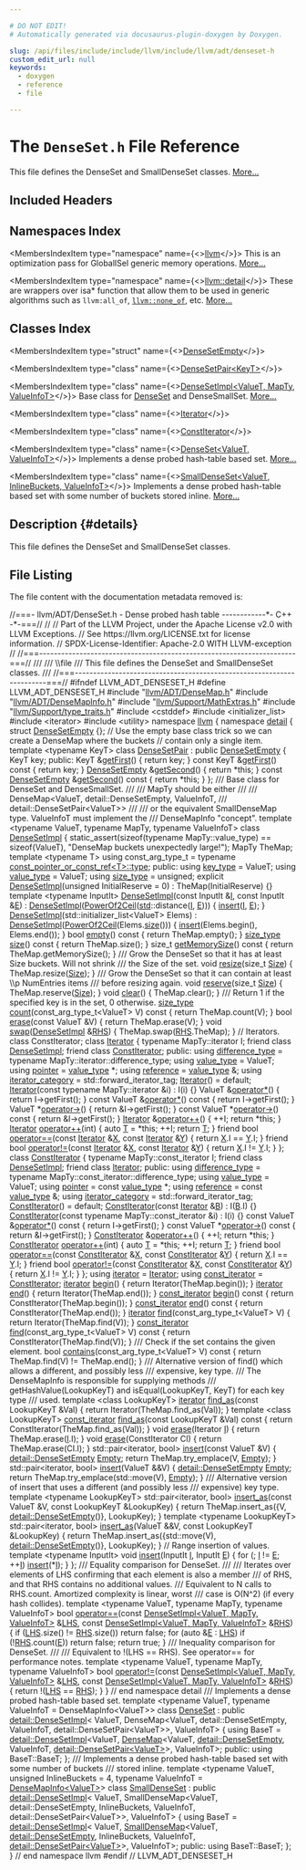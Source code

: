 ```yaml
---

# DO NOT EDIT!
# Automatically generated via docusaurus-plugin-doxygen by Doxygen.

slug: /api/files/include/include/llvm/include/llvm/adt/denseset-h
custom_edit_url: null
keywords:
  - doxygen
  - reference
  - file

---
```





# The `DenseSet.h` File Reference

<DoxygenPage pluginConfig={pluginConfig}>

This file defines the DenseSet and SmallDenseSet classes. <a href="#details">More...</a>

## Included Headers

<IncludesList>
<IncludesListItem
  filePath="llvm/ADT/DenseMap.h"
  permalink="/docs/api/files/include/include/llvm/include/llvm/adt/densemap-h"
  isLocal="true" />
<IncludesListItem
  filePath="llvm/ADT/DenseMapInfo.h"
  permalink="/docs/api/files/include/include/llvm/include/llvm/adt/densemapinfo-h"
  isLocal="true" />
<IncludesListItem
  filePath="llvm/Support/MathExtras.h"
  permalink="/docs/api/files/include/include/llvm/include/llvm/support/mathextras-h"
  isLocal="true" />
<IncludesListItem
  filePath="llvm/Support/type_traits.h"
  permalink="/docs/api/files/include/include/llvm/include/llvm/support/type-traits-h"
  isLocal="true" />
<IncludesListItem
  filePath="cstddef"
  permalink=""
  isLocal="false" />
<IncludesListItem
  filePath="initializer_list"
  permalink=""
  isLocal="false" />
<IncludesListItem
  filePath="iterator"
  permalink=""
  isLocal="false" />
<IncludesListItem
  filePath="utility"
  permalink=""
  isLocal="false" />
</IncludesList>

## Namespaces Index

<MembersIndex>

<MembersIndexItem
  type="namespace"
  name={<><a href="/docs/api/namespaces/llvm">llvm</a></>}>
This is an optimization pass for GlobalISel generic memory operations. <a href="/docs/api/namespaces/llvm/#details">More...</a>
</MembersIndexItem>

<MembersIndexItem
  type="namespace"
  name={<><a href="/docs/api/namespaces/llvm/detail">llvm::detail</a></>}>
These are wrappers over isa&#42; function that allow them to be used in generic algorithms such as <code>llvm:all&#95;of</code>, <code><a href="/docs/api/namespaces/llvm/#a7dc3069afa2ce5ea62ac2eb183e51c00">llvm::none&#95;of</a></code>, etc. <a href="/docs/api/namespaces/llvm/detail/#details">More...</a>
</MembersIndexItem>

</MembersIndex>

## Classes Index

<MembersIndex>

<MembersIndexItem
  type="struct"
  name={<><a href="/docs/api/structs/llvm/detail/densesetempty">DenseSetEmpty</a></>}>
</MembersIndexItem>

<MembersIndexItem
  type="class"
  name={<><a href="/docs/api/classes/llvm/detail/densesetpair">DenseSetPair&lt;KeyT&gt;</a></>}>
</MembersIndexItem>

<MembersIndexItem
  type="class"
  name={<><a href="/docs/api/classes/llvm/detail/densesetimpl">DenseSetImpl&lt;ValueT, MapTy, ValueInfoT&gt;</a></>}>
Base class for <a href="/docs/api/classes/llvm/denseset">DenseSet</a> and DenseSmallSet. <a href="/docs/api/classes/llvm/detail/densesetimpl/#details">More...</a>
</MembersIndexItem>

<MembersIndexItem
  type="class"
  name={<><a href="/docs/api/classes/llvm/detail/densesetimpl/iterator">Iterator</a></>}>
</MembersIndexItem>

<MembersIndexItem
  type="class"
  name={<><a href="/docs/api/classes/llvm/detail/densesetimpl/constiterator">ConstIterator</a></>}>
</MembersIndexItem>

<MembersIndexItem
  type="class"
  name={<><a href="/docs/api/classes/llvm/denseset">DenseSet&lt;ValueT, ValueInfoT&gt;</a></>}>
Implements a dense probed hash-table based set. <a href="/docs/api/classes/llvm/denseset/#details">More...</a>
</MembersIndexItem>

<MembersIndexItem
  type="class"
  name={<><a href="/docs/api/classes/llvm/smalldenseset">SmallDenseSet&lt;ValueT, InlineBuckets, ValueInfoT&gt;</a></>}>
Implements a dense probed hash-table based set with some number of buckets stored inline. <a href="/docs/api/classes/llvm/smalldenseset/#details">More...</a>
</MembersIndexItem>

</MembersIndex>

## Description {#details}

This file defines the DenseSet and SmallDenseSet classes.

## File Listing

The file content with the documentation metadata removed is:

<ProgramListing>

<Link id="l00001" /><CodeLine lineNumber="1"><Highlight kind="comment">//===- llvm/ADT/DenseSet.h - Dense probed hash table ------------&#42;- C++ -&#42;-===//</Highlight><Highlight kind="normal"></Highlight></CodeLine>
<Link id="l00002" /><CodeLine lineNumber="2"><Highlight kind="normal"></Highlight><Highlight kind="comment">//</Highlight><Highlight kind="normal"></Highlight></CodeLine>
<Link id="l00003" /><CodeLine lineNumber="3"><Highlight kind="normal"></Highlight><Highlight kind="comment">// Part of the LLVM Project, under the Apache License v2.0 with LLVM Exceptions.</Highlight><Highlight kind="normal"></Highlight></CodeLine>
<Link id="l00004" /><CodeLine lineNumber="4"><Highlight kind="normal"></Highlight><Highlight kind="comment">// See https://llvm.org/LICENSE.txt for license information.</Highlight><Highlight kind="normal"></Highlight></CodeLine>
<Link id="l00005" /><CodeLine lineNumber="5"><Highlight kind="normal"></Highlight><Highlight kind="comment">// SPDX-License-Identifier: Apache-2.0 WITH LLVM-exception</Highlight><Highlight kind="normal"></Highlight></CodeLine>
<Link id="l00006" /><CodeLine lineNumber="6"><Highlight kind="normal"></Highlight><Highlight kind="comment">//</Highlight><Highlight kind="normal"></Highlight></CodeLine>
<Link id="l00007" /><CodeLine lineNumber="7"><Highlight kind="normal"></Highlight><Highlight kind="comment">//===----------------------------------------------------------------------===//</Highlight><Highlight kind="comment"></Highlight></CodeLine>
<Link id="l00008" /><CodeLine lineNumber="8"><Highlight kind="comment">///</Highlight></CodeLine>
<Link id="l00009" /><CodeLine lineNumber="9"><Highlight kind="comment">/// \\file</Highlight></CodeLine>
<Link id="l00010" /><CodeLine lineNumber="10"><Highlight kind="comment">/// This file defines the DenseSet and SmallDenseSet classes.</Highlight></CodeLine>
<Link id="l00011" /><CodeLine lineNumber="11"><Highlight kind="comment">///</Highlight><Highlight kind="normal"></Highlight></CodeLine>
<Link id="l00012" /><CodeLine lineNumber="12"><Highlight kind="normal"></Highlight><Highlight kind="comment">//===----------------------------------------------------------------------===//</Highlight><Highlight kind="normal"></Highlight></CodeLine>
<Link id="l00013" /><CodeLine lineNumber="13"><Highlight kind="normal"></Highlight></CodeLine>
<Link id="l00014" /><CodeLine lineNumber="14"><Highlight kind="normal"></Highlight><Highlight kind="preprocessor">#ifndef LLVM&#95;ADT&#95;DENSESET&#95;H</Highlight><Highlight kind="normal"></Highlight></CodeLine>
<Link id="l00015" /><CodeLine lineNumber="15"><Highlight kind="normal"></Highlight><Highlight kind="preprocessor">#define LLVM&#95;ADT&#95;DENSESET&#95;H</Highlight><Highlight kind="normal"></Highlight></CodeLine>
<Link id="l00016" /><CodeLine lineNumber="16"><Highlight kind="normal"></Highlight></CodeLine>
<Link id="l00017" /><CodeLine lineNumber="17"><Highlight kind="normal"></Highlight><Highlight kind="preprocessor">#include &quot;<a href="/docs/api/files/include/include/llvm/include/llvm/adt/densemap-h">llvm/ADT/DenseMap.h</a>&quot;</Highlight><Highlight kind="normal"></Highlight></CodeLine>
<Link id="l00018" /><CodeLine lineNumber="18"><Highlight kind="normal"></Highlight><Highlight kind="preprocessor">#include &quot;<a href="/docs/api/files/include/include/llvm/include/llvm/adt/densemapinfo-h">llvm/ADT/DenseMapInfo.h</a>&quot;</Highlight><Highlight kind="normal"></Highlight></CodeLine>
<Link id="l00019" /><CodeLine lineNumber="19"><Highlight kind="normal"></Highlight><Highlight kind="preprocessor">#include &quot;<a href="/docs/api/files/include/include/llvm/include/llvm/support/mathextras-h">llvm/Support/MathExtras.h</a>&quot;</Highlight><Highlight kind="normal"></Highlight></CodeLine>
<Link id="l00020" /><CodeLine lineNumber="20"><Highlight kind="normal"></Highlight><Highlight kind="preprocessor">#include &quot;<a href="/docs/api/files/include/include/llvm/include/llvm/support/type-traits-h">llvm/Support/type&#95;traits.h</a>&quot;</Highlight><Highlight kind="normal"></Highlight></CodeLine>
<Link id="l00021" /><CodeLine lineNumber="21"><Highlight kind="normal"></Highlight><Highlight kind="preprocessor">#include &lt;cstddef&gt;</Highlight><Highlight kind="normal"></Highlight></CodeLine>
<Link id="l00022" /><CodeLine lineNumber="22"><Highlight kind="normal"></Highlight><Highlight kind="preprocessor">#include &lt;initializer&#95;list&gt;</Highlight><Highlight kind="normal"></Highlight></CodeLine>
<Link id="l00023" /><CodeLine lineNumber="23"><Highlight kind="normal"></Highlight><Highlight kind="preprocessor">#include &lt;iterator&gt;</Highlight><Highlight kind="normal"></Highlight></CodeLine>
<Link id="l00024" /><CodeLine lineNumber="24"><Highlight kind="normal"></Highlight><Highlight kind="preprocessor">#include &lt;utility&gt;</Highlight><Highlight kind="normal"></Highlight></CodeLine>
<Link id="l00025" /><CodeLine lineNumber="25"><Highlight kind="normal"></Highlight></CodeLine>
<Link id="l00026" /><CodeLine lineNumber="26"><Highlight kind="normal"></Highlight><Highlight kind="keyword">namespace </Highlight><Highlight kind="normal"><a href="/docs/api/namespaces/llvm">llvm</a> &#123;</Highlight></CodeLine>
<Link id="l00027" /><CodeLine lineNumber="27"><Highlight kind="normal"></Highlight></CodeLine>
<Link id="l00028" /><CodeLine lineNumber="28"><Highlight kind="normal"></Highlight><Highlight kind="keyword">namespace </Highlight><Highlight kind="normal"><a href="/docs/api/namespaces/llvm/detail">detail</a> &#123;</Highlight></CodeLine>
<Link id="l00029" /><CodeLine lineNumber="29"><Highlight kind="normal"></Highlight></CodeLine>
<Link id="l00030" /><CodeLine lineNumber="30" lineLink="/docs/api/structs/llvm/detail/densesetempty"><Highlight kind="normal"></Highlight><Highlight kind="keyword">struct </Highlight><Highlight kind="normal"><a href="/docs/api/structs/llvm/detail/densesetempty">DenseSetEmpty</a> &#123;&#125;;</Highlight></CodeLine>
<Link id="l00031" /><CodeLine lineNumber="31"><Highlight kind="normal"></Highlight></CodeLine>
<Link id="l00032" /><CodeLine lineNumber="32"><Highlight kind="normal"></Highlight><Highlight kind="comment">// Use the empty base class trick so we can create a DenseMap where the buckets</Highlight><Highlight kind="normal"></Highlight></CodeLine>
<Link id="l00033" /><CodeLine lineNumber="33"><Highlight kind="normal"></Highlight><Highlight kind="comment">// contain only a single item.</Highlight><Highlight kind="normal"></Highlight></CodeLine>
<Link id="l00034" /><CodeLine lineNumber="34" lineLink="/docs/api/classes/llvm/detail/densesetpair"><Highlight kind="normal"></Highlight><Highlight kind="keyword">template</Highlight><Highlight kind="normal"> &lt;</Highlight><Highlight kind="keyword">typename</Highlight><Highlight kind="normal"> KeyT&gt; </Highlight><Highlight kind="keyword">class </Highlight><Highlight kind="normal"><a href="/docs/api/classes/llvm/detail/densesetpair">DenseSetPair</a> : </Highlight><Highlight kind="keyword">public</Highlight><Highlight kind="normal"> <a href="/docs/api/structs/llvm/detail/densesetempty">DenseSetEmpty</a> &#123;</Highlight></CodeLine>
<Link id="l00035" /><CodeLine lineNumber="35"><Highlight kind="normal">  KeyT key;</Highlight></CodeLine>
<Link id="l00036" /><CodeLine lineNumber="36"><Highlight kind="normal"></Highlight></CodeLine>
<Link id="l00037" /><CodeLine lineNumber="37"><Highlight kind="normal"></Highlight><Highlight kind="keyword">public</Highlight><Highlight kind="normal">:</Highlight></CodeLine>
<Link id="l00038" /><CodeLine lineNumber="38" lineLink="/docs/api/classes/llvm/detail/densesetpair/#aeb5de44331d44eb138220e5b5f00c973"><Highlight kind="normal">  KeyT &amp;<a href="/docs/api/classes/llvm/detail/densesetpair/#aeb5de44331d44eb138220e5b5f00c973">getFirst</a>() &#123; </Highlight><Highlight kind="keywordflow">return</Highlight><Highlight kind="normal"> key; &#125;</Highlight></CodeLine>
<Link id="l00039" /><CodeLine lineNumber="39" lineLink="/docs/api/classes/llvm/detail/densesetpair/#a2e35a440641204603e78579d9816ebe1"><Highlight kind="normal">  </Highlight><Highlight kind="keyword">const</Highlight><Highlight kind="normal"> KeyT &amp;<a href="/docs/api/classes/llvm/detail/densesetpair/#a2e35a440641204603e78579d9816ebe1">getFirst</a>()</Highlight><Highlight kind="keyword"> const </Highlight><Highlight kind="normal">&#123; </Highlight><Highlight kind="keywordflow">return</Highlight><Highlight kind="normal"> key; &#125;</Highlight></CodeLine>
<Link id="l00040" /><CodeLine lineNumber="40" lineLink="/docs/api/classes/llvm/detail/densesetpair/#a4d9fe9e42633f4833cc2cbd60a73d75a"><Highlight kind="normal">  <a href="/docs/api/structs/llvm/detail/densesetempty">DenseSetEmpty</a> &amp;<a href="/docs/api/classes/llvm/detail/densesetpair/#a4d9fe9e42633f4833cc2cbd60a73d75a">getSecond</a>() &#123; </Highlight><Highlight kind="keywordflow">return</Highlight><Highlight kind="normal"> &#42;</Highlight><Highlight kind="keyword">this</Highlight><Highlight kind="normal">; &#125;</Highlight></CodeLine>
<Link id="l00041" /><CodeLine lineNumber="41" lineLink="/docs/api/classes/llvm/detail/densesetpair/#a0d5ebd577d58bd96f6b487bdc10acf0c"><Highlight kind="normal">  </Highlight><Highlight kind="keyword">const</Highlight><Highlight kind="normal"> <a href="/docs/api/structs/llvm/detail/densesetempty">DenseSetEmpty</a> &amp;<a href="/docs/api/classes/llvm/detail/densesetpair/#a0d5ebd577d58bd96f6b487bdc10acf0c">getSecond</a>()</Highlight><Highlight kind="keyword"> const </Highlight><Highlight kind="normal">&#123; </Highlight><Highlight kind="keywordflow">return</Highlight><Highlight kind="normal"> &#42;</Highlight><Highlight kind="keyword">this</Highlight><Highlight kind="normal">; &#125;</Highlight></CodeLine>
<Link id="l00042" /><CodeLine lineNumber="42"><Highlight kind="normal">&#125;;</Highlight></CodeLine>
<Link id="l00043" /><CodeLine lineNumber="43"><Highlight kind="normal"></Highlight><Highlight kind="comment"></Highlight></CodeLine>
<Link id="l00044" /><CodeLine lineNumber="44"><Highlight kind="comment">/// Base class for DenseSet and DenseSmallSet.</Highlight></CodeLine>
<Link id="l00045" /><CodeLine lineNumber="45"><Highlight kind="comment">///</Highlight></CodeLine>
<Link id="l00046" /><CodeLine lineNumber="46"><Highlight kind="comment">/// MapTy should be either</Highlight></CodeLine>
<Link id="l00047" /><CodeLine lineNumber="47"><Highlight kind="comment">///</Highlight></CodeLine>
<Link id="l00048" /><CodeLine lineNumber="48"><Highlight kind="comment">///   DenseMap&lt;ValueT, detail::DenseSetEmpty, ValueInfoT,</Highlight></CodeLine>
<Link id="l00049" /><CodeLine lineNumber="49"><Highlight kind="comment">///            detail::DenseSetPair&lt;ValueT&gt;&gt;</Highlight></CodeLine>
<Link id="l00050" /><CodeLine lineNumber="50"><Highlight kind="comment">///</Highlight></CodeLine>
<Link id="l00051" /><CodeLine lineNumber="51"><Highlight kind="comment">/// or the equivalent SmallDenseMap type.  ValueInfoT must implement the</Highlight></CodeLine>
<Link id="l00052" /><CodeLine lineNumber="52"><Highlight kind="comment">/// DenseMapInfo &quot;concept&quot;.</Highlight><Highlight kind="normal"></Highlight></CodeLine>
<Link id="l00053" /><CodeLine lineNumber="53"><Highlight kind="normal"></Highlight><Highlight kind="keyword">template</Highlight><Highlight kind="normal"> &lt;</Highlight><Highlight kind="keyword">typename</Highlight><Highlight kind="normal"> ValueT, </Highlight><Highlight kind="keyword">typename</Highlight><Highlight kind="normal"> MapTy, </Highlight><Highlight kind="keyword">typename</Highlight><Highlight kind="normal"> ValueInfoT&gt;</Highlight></CodeLine>
<Link id="l00054" /><CodeLine lineNumber="54" lineLink="/docs/api/classes/llvm/detail/densesetimpl"><Highlight kind="normal"></Highlight><Highlight kind="keyword">class </Highlight><Highlight kind="normal"><a href="/docs/api/classes/llvm/detail/densesetimpl/#abd4368cabd22f6834c2b21e60cbcec7b">DenseSetImpl</a> &#123;</Highlight></CodeLine>
<Link id="l00055" /><CodeLine lineNumber="55"><Highlight kind="normal">  </Highlight><Highlight kind="keyword">static&#95;assert</Highlight><Highlight kind="normal">(</Highlight><Highlight kind="keyword">sizeof</Highlight><Highlight kind="normal">(</Highlight><Highlight kind="keyword">typename</Highlight><Highlight kind="normal"> MapTy::value&#95;type) == </Highlight><Highlight kind="keyword">sizeof</Highlight><Highlight kind="normal">(ValueT),</Highlight></CodeLine>
<Link id="l00056" /><CodeLine lineNumber="56"><Highlight kind="normal">                </Highlight><Highlight kind="stringliteral">&quot;DenseMap buckets unexpectedly large!&quot;</Highlight><Highlight kind="normal">);</Highlight></CodeLine>
<Link id="l00057" /><CodeLine lineNumber="57"><Highlight kind="normal">  MapTy TheMap;</Highlight></CodeLine>
<Link id="l00058" /><CodeLine lineNumber="58"><Highlight kind="normal"></Highlight></CodeLine>
<Link id="l00059" /><CodeLine lineNumber="59"><Highlight kind="normal">  </Highlight><Highlight kind="keyword">template</Highlight><Highlight kind="normal"> &lt;</Highlight><Highlight kind="keyword">typename</Highlight><Highlight kind="normal"> T&gt;</Highlight></CodeLine>
<Link id="l00060" /><CodeLine lineNumber="60"><Highlight kind="normal">  </Highlight><Highlight kind="keyword">using </Highlight><Highlight kind="normal">const&#95;arg&#95;type&#95;t = </Highlight><Highlight kind="keyword">typename</Highlight><Highlight kind="normal"> <a href="/docs/api/structs/llvm/const-pointer-or-const-ref/#a88f0a3887c075abfe0c9444dcc226aa9">const&#95;pointer&#95;or&#95;const&#95;ref&lt;T&gt;::type</a>;</Highlight></CodeLine>
<Link id="l00061" /><CodeLine lineNumber="61"><Highlight kind="normal"></Highlight></CodeLine>
<Link id="l00062" /><CodeLine lineNumber="62"><Highlight kind="normal"></Highlight><Highlight kind="keyword">public</Highlight><Highlight kind="normal">:</Highlight></CodeLine>
<Link id="l00063" /><CodeLine lineNumber="63" lineLink="/docs/api/classes/llvm/detail/densesetimpl/#a84d5db31c9c9f5cbce944f68b8334bb9"><Highlight kind="normal">  </Highlight><Highlight kind="keyword">using </Highlight><Highlight kind="normal"><a href="/docs/api/classes/llvm/detail/densesetimpl/#a84d5db31c9c9f5cbce944f68b8334bb9">key&#95;type</a> = ValueT;</Highlight></CodeLine>
<Link id="l00064" /><CodeLine lineNumber="64" lineLink="/docs/api/classes/llvm/detail/densesetimpl/#ab53285faf5ac40f4a770aac318b40558"><Highlight kind="normal">  </Highlight><Highlight kind="keyword">using </Highlight><Highlight kind="normal"><a href="/docs/api/classes/llvm/detail/densesetimpl/#ab53285faf5ac40f4a770aac318b40558">value&#95;type</a> = ValueT;</Highlight></CodeLine>
<Link id="l00065" /><CodeLine lineNumber="65" lineLink="/docs/api/classes/llvm/detail/densesetimpl/#aa40af56481e83606a7d5d8f03f6cd1ab"><Highlight kind="normal">  </Highlight><Highlight kind="keyword">using </Highlight><Highlight kind="normal"><a href="/docs/api/classes/llvm/detail/densesetimpl/#aa40af56481e83606a7d5d8f03f6cd1ab">size&#95;type</a> = unsigned;</Highlight></CodeLine>
<Link id="l00066" /><CodeLine lineNumber="66"><Highlight kind="normal"></Highlight></CodeLine>
<Link id="l00067" /><CodeLine lineNumber="67" lineLink="/docs/api/classes/llvm/detail/densesetimpl/#abd4368cabd22f6834c2b21e60cbcec7b"><Highlight kind="normal">  </Highlight><Highlight kind="keyword">explicit</Highlight><Highlight kind="normal"> <a href="/docs/api/classes/llvm/detail/densesetimpl/#abd4368cabd22f6834c2b21e60cbcec7b">DenseSetImpl</a>(</Highlight><Highlight kind="keywordtype">unsigned</Highlight><Highlight kind="normal"> InitialReserve = 0) : TheMap(InitialReserve) &#123;&#125;</Highlight></CodeLine>
<Link id="l00068" /><CodeLine lineNumber="68"><Highlight kind="normal"></Highlight></CodeLine>
<Link id="l00069" /><CodeLine lineNumber="69"><Highlight kind="normal">  </Highlight><Highlight kind="keyword">template</Highlight><Highlight kind="normal"> &lt;</Highlight><Highlight kind="keyword">typename</Highlight><Highlight kind="normal"> InputIt&gt;</Highlight></CodeLine>
<Link id="l00070" /><CodeLine lineNumber="70" lineLink="/docs/api/classes/llvm/detail/densesetimpl/#ade79feea06af16c7fdd7b193290c07ba"><Highlight kind="normal">  <a href="/docs/api/classes/llvm/detail/densesetimpl/#ade79feea06af16c7fdd7b193290c07ba">DenseSetImpl</a>(</Highlight><Highlight kind="keyword">const</Highlight><Highlight kind="normal"> InputIt &amp;<a href="/docs/api/files/lib/lib/support/md5-cpp/#ac0eafdc9ee161b71e7af98af736952fd">I</a>, </Highlight><Highlight kind="keyword">const</Highlight><Highlight kind="normal"> InputIt &amp;<a href="/docs/api/files/lib/lib/ir/builtingcs-cpp/#abb2b3a60ccc38a28239e19a1646e0c8a">E</a>)</Highlight></CodeLine>
<Link id="l00071" /><CodeLine lineNumber="71"><Highlight kind="normal">      : <a href="/docs/api/classes/llvm/detail/densesetimpl/#abd4368cabd22f6834c2b21e60cbcec7b">DenseSetImpl</a>(<a href="/docs/api/namespaces/llvm/#a5542d44947f8d964b5ce3b20ea719b44">PowerOf2Ceil</a>(<a href="/docs/api/namespaces/std">std</a>::distance(<a href="/docs/api/files/lib/lib/support/md5-cpp/#ac0eafdc9ee161b71e7af98af736952fd">I</a>, <a href="/docs/api/files/lib/lib/ir/builtingcs-cpp/#abb2b3a60ccc38a28239e19a1646e0c8a">E</a>))) &#123;</Highlight></CodeLine>
<Link id="l00072" /><CodeLine lineNumber="72"><Highlight kind="normal">    <a href="/docs/api/classes/llvm/detail/densesetimpl/#a1b0f3ebdced8fce4b22c6a63b25d9525">insert</a>(<a href="/docs/api/files/lib/lib/support/md5-cpp/#ac0eafdc9ee161b71e7af98af736952fd">I</a>, <a href="/docs/api/files/lib/lib/ir/builtingcs-cpp/#abb2b3a60ccc38a28239e19a1646e0c8a">E</a>);</Highlight></CodeLine>
<Link id="l00073" /><CodeLine lineNumber="73"><Highlight kind="normal">  &#125;</Highlight></CodeLine>
<Link id="l00074" /><CodeLine lineNumber="74"><Highlight kind="normal"></Highlight></CodeLine>
<Link id="l00075" /><CodeLine lineNumber="75" lineLink="/docs/api/classes/llvm/detail/densesetimpl/#afdaddb28bc42258b3e25659d6084c51a"><Highlight kind="normal">  <a href="/docs/api/classes/llvm/detail/densesetimpl/#afdaddb28bc42258b3e25659d6084c51a">DenseSetImpl</a>(std::initializer&#95;list&lt;ValueT&gt; Elems)</Highlight></CodeLine>
<Link id="l00076" /><CodeLine lineNumber="76"><Highlight kind="normal">      : <a href="/docs/api/classes/llvm/detail/densesetimpl/#abd4368cabd22f6834c2b21e60cbcec7b">DenseSetImpl</a>(<a href="/docs/api/namespaces/llvm/#a5542d44947f8d964b5ce3b20ea719b44">PowerOf2Ceil</a>(Elems.<a href="/docs/api/classes/llvm/detail/densesetimpl/#a9a025cb106832026cd05c2b4648a699f">size</a>())) &#123;</Highlight></CodeLine>
<Link id="l00077" /><CodeLine lineNumber="77"><Highlight kind="normal">    <a href="/docs/api/classes/llvm/detail/densesetimpl/#a1b0f3ebdced8fce4b22c6a63b25d9525">insert</a>(Elems.begin(), Elems.end());</Highlight></CodeLine>
<Link id="l00078" /><CodeLine lineNumber="78"><Highlight kind="normal">  &#125;</Highlight></CodeLine>
<Link id="l00079" /><CodeLine lineNumber="79"><Highlight kind="normal"></Highlight></CodeLine>
<Link id="l00080" /><CodeLine lineNumber="80" lineLink="/docs/api/classes/llvm/detail/densesetimpl/#a9a3c9d867ff6bde97841c2b7983f5c70"><Highlight kind="normal">  </Highlight><Highlight kind="keywordtype">bool</Highlight><Highlight kind="normal"> <a href="/docs/api/classes/llvm/detail/densesetimpl/#a9a3c9d867ff6bde97841c2b7983f5c70">empty</a>()</Highlight><Highlight kind="keyword"> const </Highlight><Highlight kind="normal">&#123; </Highlight><Highlight kind="keywordflow">return</Highlight><Highlight kind="normal"> TheMap.empty(); &#125;</Highlight></CodeLine>
<Link id="l00081" /><CodeLine lineNumber="81" lineLink="/docs/api/classes/llvm/detail/densesetimpl/#a9a025cb106832026cd05c2b4648a699f"><Highlight kind="normal">  <a href="/docs/api/classes/llvm/detail/densesetimpl/#aa40af56481e83606a7d5d8f03f6cd1ab">size&#95;type</a> <a href="/docs/api/classes/llvm/detail/densesetimpl/#a9a025cb106832026cd05c2b4648a699f">size</a>()</Highlight><Highlight kind="keyword"> const </Highlight><Highlight kind="normal">&#123; </Highlight><Highlight kind="keywordflow">return</Highlight><Highlight kind="normal"> TheMap.size(); &#125;</Highlight></CodeLine>
<Link id="l00082" /><CodeLine lineNumber="82" lineLink="/docs/api/classes/llvm/detail/densesetimpl/#a45ac7bf8a31bc82b5a4ca651b4a84803"><Highlight kind="normal">  </Highlight><Highlight kind="keywordtype">size&#95;t</Highlight><Highlight kind="normal"> <a href="/docs/api/classes/llvm/detail/densesetimpl/#a45ac7bf8a31bc82b5a4ca651b4a84803">getMemorySize</a>()</Highlight><Highlight kind="keyword"> const </Highlight><Highlight kind="normal">&#123; </Highlight><Highlight kind="keywordflow">return</Highlight><Highlight kind="normal"> TheMap.getMemorySize(); &#125;</Highlight></CodeLine>
<Link id="l00083" /><CodeLine lineNumber="83"><Highlight kind="normal"></Highlight><Highlight kind="comment"></Highlight></CodeLine>
<Link id="l00084" /><CodeLine lineNumber="84"><Highlight kind="comment">  /// Grow the DenseSet so that it has at least Size buckets. Will not shrink</Highlight></CodeLine>
<Link id="l00085" /><CodeLine lineNumber="85"><Highlight kind="comment">  /// the Size of the set.</Highlight><Highlight kind="normal"></Highlight></CodeLine>
<Link id="l00086" /><CodeLine lineNumber="86" lineLink="/docs/api/classes/llvm/detail/densesetimpl/#ae547823d2372c4174f4b5bb3d71b711e"><Highlight kind="normal">  </Highlight><Highlight kind="keywordtype">void</Highlight><Highlight kind="normal"> <a href="/docs/api/classes/llvm/detail/densesetimpl/#ae547823d2372c4174f4b5bb3d71b711e">resize</a>(</Highlight><Highlight kind="keywordtype">size&#95;t</Highlight><Highlight kind="normal"> <a href="/docs/api/files/lib/lib/analysis/inlineorder-cpp/#a7ee6f0cb51c3b9056199e9a0001fe8c3a6f6cb72d544962fa333e2e34ce64f719">Size</a>) &#123; TheMap.resize(<a href="/docs/api/files/lib/lib/analysis/inlineorder-cpp/#a7ee6f0cb51c3b9056199e9a0001fe8c3a6f6cb72d544962fa333e2e34ce64f719">Size</a>); &#125;</Highlight></CodeLine>
<Link id="l00087" /><CodeLine lineNumber="87"><Highlight kind="normal"></Highlight><Highlight kind="comment"></Highlight></CodeLine>
<Link id="l00088" /><CodeLine lineNumber="88"><Highlight kind="comment">  /// Grow the DenseSet so that it can contain at least \\p NumEntries items</Highlight></CodeLine>
<Link id="l00089" /><CodeLine lineNumber="89"><Highlight kind="comment">  /// before resizing again.</Highlight><Highlight kind="normal"></Highlight></CodeLine>
<Link id="l00090" /><CodeLine lineNumber="90" lineLink="/docs/api/classes/llvm/detail/densesetimpl/#a5b0a15cec07aa8f0f9e60cd343676bca"><Highlight kind="normal">  </Highlight><Highlight kind="keywordtype">void</Highlight><Highlight kind="normal"> <a href="/docs/api/classes/llvm/detail/densesetimpl/#a5b0a15cec07aa8f0f9e60cd343676bca">reserve</a>(</Highlight><Highlight kind="keywordtype">size&#95;t</Highlight><Highlight kind="normal"> <a href="/docs/api/files/lib/lib/analysis/inlineorder-cpp/#a7ee6f0cb51c3b9056199e9a0001fe8c3a6f6cb72d544962fa333e2e34ce64f719">Size</a>) &#123; TheMap.reserve(<a href="/docs/api/files/lib/lib/analysis/inlineorder-cpp/#a7ee6f0cb51c3b9056199e9a0001fe8c3a6f6cb72d544962fa333e2e34ce64f719">Size</a>); &#125;</Highlight></CodeLine>
<Link id="l00091" /><CodeLine lineNumber="91"><Highlight kind="normal"></Highlight></CodeLine>
<Link id="l00092" /><CodeLine lineNumber="92" lineLink="/docs/api/classes/llvm/detail/densesetimpl/#a1fbf4d66a9eeaa9ade03e8febee097ee"><Highlight kind="normal">  </Highlight><Highlight kind="keywordtype">void</Highlight><Highlight kind="normal"> <a href="/docs/api/classes/llvm/detail/densesetimpl/#a1fbf4d66a9eeaa9ade03e8febee097ee">clear</a>() &#123; TheMap.clear(); &#125;</Highlight></CodeLine>
<Link id="l00093" /><CodeLine lineNumber="93"><Highlight kind="normal"></Highlight><Highlight kind="comment"></Highlight></CodeLine>
<Link id="l00094" /><CodeLine lineNumber="94"><Highlight kind="comment">  /// Return 1 if the specified key is in the set, 0 otherwise.</Highlight><Highlight kind="normal"></Highlight></CodeLine>
<Link id="l00095" /><CodeLine lineNumber="95" lineLink="/docs/api/classes/llvm/detail/densesetimpl/#afe504aa31a6a354cec13f5b32d0b1d9d"><Highlight kind="normal">  <a href="/docs/api/classes/llvm/detail/densesetimpl/#aa40af56481e83606a7d5d8f03f6cd1ab">size&#95;type</a> <a href="/docs/api/classes/llvm/detail/densesetimpl/#afe504aa31a6a354cec13f5b32d0b1d9d">count</a>(const&#95;arg&#95;type&#95;t&lt;ValueT&gt; V)</Highlight><Highlight kind="keyword"> const </Highlight><Highlight kind="normal">&#123; </Highlight><Highlight kind="keywordflow">return</Highlight><Highlight kind="normal"> TheMap.count(V); &#125;</Highlight></CodeLine>
<Link id="l00096" /><CodeLine lineNumber="96"><Highlight kind="normal"></Highlight></CodeLine>
<Link id="l00097" /><CodeLine lineNumber="97" lineLink="/docs/api/classes/llvm/detail/densesetimpl/#af972d87e15b5f6ed61bd5c3956c5213d"><Highlight kind="normal">  </Highlight><Highlight kind="keywordtype">bool</Highlight><Highlight kind="normal"> <a href="/docs/api/classes/llvm/detail/densesetimpl/#af972d87e15b5f6ed61bd5c3956c5213d">erase</a>(</Highlight><Highlight kind="keyword">const</Highlight><Highlight kind="normal"> ValueT &amp;V) &#123; </Highlight><Highlight kind="keywordflow">return</Highlight><Highlight kind="normal"> TheMap.erase(V); &#125;</Highlight></CodeLine>
<Link id="l00098" /><CodeLine lineNumber="98"><Highlight kind="normal"></Highlight></CodeLine>
<Link id="l00099" /><CodeLine lineNumber="99" lineLink="/docs/api/classes/llvm/detail/densesetimpl/#ab485c32a3b54df77147228985a0cd146"><Highlight kind="normal">  </Highlight><Highlight kind="keywordtype">void</Highlight><Highlight kind="normal"> <a href="/docs/api/classes/llvm/detail/densesetimpl/#ab485c32a3b54df77147228985a0cd146">swap</a>(<a href="/docs/api/classes/llvm/detail/densesetimpl/#abd4368cabd22f6834c2b21e60cbcec7b">DenseSetImpl</a> &amp;<a href="/docs/api/files/lib/lib/target/lib/target/x86/x86partialreduction-cpp/#a87b8bfbbe9d8f7146d7f20a5fb42efd0">RHS</a>) &#123; TheMap.swap(<a href="/docs/api/files/lib/lib/target/lib/target/x86/x86partialreduction-cpp/#a87b8bfbbe9d8f7146d7f20a5fb42efd0">RHS</a>.TheMap); &#125;</Highlight></CodeLine>
<Link id="l00100" /><CodeLine lineNumber="100"><Highlight kind="normal"></Highlight></CodeLine>
<Link id="l00101" /><CodeLine lineNumber="101"><Highlight kind="normal">  </Highlight><Highlight kind="comment">// Iterators.</Highlight><Highlight kind="normal"></Highlight></CodeLine>
<Link id="l00102" /><CodeLine lineNumber="102"><Highlight kind="normal"></Highlight></CodeLine>
<Link id="l00103" /><CodeLine lineNumber="103"><Highlight kind="normal">  </Highlight><Highlight kind="keyword">class </Highlight><Highlight kind="normal">ConstIterator;</Highlight></CodeLine>
<Link id="l00104" /><CodeLine lineNumber="104"><Highlight kind="normal"></Highlight></CodeLine>
<Link id="l00105" /><CodeLine lineNumber="105" lineLink="/docs/api/classes/llvm/detail/densesetimpl/iterator"><Highlight kind="normal">  </Highlight><Highlight kind="keyword">class </Highlight><Highlight kind="normal"><a href="/docs/api/classes/llvm/detail/densesetimpl/iterator/#a0d94cc65bcd943e62ff3307291a1b32e">Iterator</a> &#123;</Highlight></CodeLine>
<Link id="l00106" /><CodeLine lineNumber="106"><Highlight kind="normal">    </Highlight><Highlight kind="keyword">typename</Highlight><Highlight kind="normal"> MapTy::iterator I;</Highlight></CodeLine>
<Link id="l00107" /><CodeLine lineNumber="107" lineLink="/docs/api/classes/llvm/detail/densesetimpl/iterator/#a759e6f015d1c9c5c5f50b81eed111d9d"><Highlight kind="normal">    </Highlight><Highlight kind="keyword">friend</Highlight><Highlight kind="normal"> </Highlight><Highlight kind="keyword">class </Highlight><Highlight kind="normal"><a href="/docs/api/classes/llvm/detail/densesetimpl/iterator/#a759e6f015d1c9c5c5f50b81eed111d9d">DenseSetImpl</a>;</Highlight></CodeLine>
<Link id="l00108" /><CodeLine lineNumber="108" lineLink="/docs/api/classes/llvm/detail/densesetimpl/iterator/#a5485970bb9da6b5d782fa28638b5658f"><Highlight kind="normal">    </Highlight><Highlight kind="keyword">friend</Highlight><Highlight kind="normal"> </Highlight><Highlight kind="keyword">class </Highlight><Highlight kind="normal"><a href="/docs/api/classes/llvm/detail/densesetimpl/iterator/#a5485970bb9da6b5d782fa28638b5658f">ConstIterator</a>;</Highlight></CodeLine>
<Link id="l00109" /><CodeLine lineNumber="109"><Highlight kind="normal"></Highlight></CodeLine>
<Link id="l00110" /><CodeLine lineNumber="110"><Highlight kind="normal">  </Highlight><Highlight kind="keyword">public</Highlight><Highlight kind="normal">:</Highlight></CodeLine>
<Link id="l00111" /><CodeLine lineNumber="111" lineLink="/docs/api/classes/llvm/detail/densesetimpl/iterator/#ac83c0a64aa0a94d1be7a4959e46d9e52"><Highlight kind="normal">    </Highlight><Highlight kind="keyword">using </Highlight><Highlight kind="normal"><a href="/docs/api/classes/llvm/detail/densesetimpl/iterator/#ac83c0a64aa0a94d1be7a4959e46d9e52">difference&#95;type</a> = </Highlight><Highlight kind="keyword">typename</Highlight><Highlight kind="normal"> MapTy::iterator::difference&#95;type;</Highlight></CodeLine>
<Link id="l00112" /><CodeLine lineNumber="112" lineLink="/docs/api/classes/llvm/detail/densesetimpl/iterator/#a29f09732933ae415f78177007bdba34a"><Highlight kind="normal">    </Highlight><Highlight kind="keyword">using </Highlight><Highlight kind="normal"><a href="/docs/api/classes/llvm/detail/densesetimpl/iterator/#a29f09732933ae415f78177007bdba34a">value&#95;type</a> = ValueT;</Highlight></CodeLine>
<Link id="l00113" /><CodeLine lineNumber="113" lineLink="/docs/api/classes/llvm/detail/densesetimpl/iterator/#a0dcd84ef4096d6c66fe3117d87e6d0ff"><Highlight kind="normal">    </Highlight><Highlight kind="keyword">using </Highlight><Highlight kind="normal"><a href="/docs/api/classes/llvm/detail/densesetimpl/iterator/#a0dcd84ef4096d6c66fe3117d87e6d0ff">pointer</a> = <a href="/docs/api/classes/llvm/detail/densesetimpl/iterator/#a29f09732933ae415f78177007bdba34a">value&#95;type</a> &#42;;</Highlight></CodeLine>
<Link id="l00114" /><CodeLine lineNumber="114" lineLink="/docs/api/classes/llvm/detail/densesetimpl/iterator/#a4eab13af31fb7adaf9343032f81cf805"><Highlight kind="normal">    </Highlight><Highlight kind="keyword">using </Highlight><Highlight kind="normal"><a href="/docs/api/classes/llvm/detail/densesetimpl/iterator/#a4eab13af31fb7adaf9343032f81cf805">reference</a> = <a href="/docs/api/classes/llvm/detail/densesetimpl/iterator/#a29f09732933ae415f78177007bdba34a">value&#95;type</a> &amp;;</Highlight></CodeLine>
<Link id="l00115" /><CodeLine lineNumber="115" lineLink="/docs/api/classes/llvm/detail/densesetimpl/iterator/#a912e903c8f9a9bbcb4d642c438543563"><Highlight kind="normal">    </Highlight><Highlight kind="keyword">using </Highlight><Highlight kind="normal"><a href="/docs/api/classes/llvm/detail/densesetimpl/iterator/#a912e903c8f9a9bbcb4d642c438543563">iterator&#95;category</a> = std::forward&#95;iterator&#95;tag;</Highlight></CodeLine>
<Link id="l00116" /><CodeLine lineNumber="116"><Highlight kind="normal"></Highlight></CodeLine>
<Link id="l00117" /><CodeLine lineNumber="117" lineLink="/docs/api/classes/llvm/detail/densesetimpl/iterator/#a0d94cc65bcd943e62ff3307291a1b32e"><Highlight kind="normal">    <a href="/docs/api/classes/llvm/detail/densesetimpl/iterator/#a0d94cc65bcd943e62ff3307291a1b32e">Iterator</a>() = </Highlight><Highlight kind="keywordflow">default</Highlight><Highlight kind="normal">;</Highlight></CodeLine>
<Link id="l00118" /><CodeLine lineNumber="118" lineLink="/docs/api/classes/llvm/detail/densesetimpl/iterator/#acea9da43ae3399fd542cd20a19c42ad8"><Highlight kind="normal">    <a href="/docs/api/classes/llvm/detail/densesetimpl/iterator/#acea9da43ae3399fd542cd20a19c42ad8">Iterator</a>(</Highlight><Highlight kind="keyword">const</Highlight><Highlight kind="normal"> </Highlight><Highlight kind="keyword">typename</Highlight><Highlight kind="normal"> MapTy::iterator &amp;i) : I(i) &#123;&#125;</Highlight></CodeLine>
<Link id="l00119" /><CodeLine lineNumber="119"><Highlight kind="normal"></Highlight></CodeLine>
<Link id="l00120" /><CodeLine lineNumber="120" lineLink="/docs/api/classes/llvm/detail/densesetimpl/iterator/#a263051b74ebecf61946ffb628c1b2e9f"><Highlight kind="normal">    ValueT &amp;<a href="/docs/api/classes/llvm/detail/densesetimpl/iterator/#a263051b74ebecf61946ffb628c1b2e9f">operator&#42;</a>() &#123; </Highlight><Highlight kind="keywordflow">return</Highlight><Highlight kind="normal"> I-&gt;getFirst(); &#125;</Highlight></CodeLine>
<Link id="l00121" /><CodeLine lineNumber="121" lineLink="/docs/api/classes/llvm/detail/densesetimpl/iterator/#a38551f2076ebfd6bfcca128e54e4c6dc"><Highlight kind="normal">    </Highlight><Highlight kind="keyword">const</Highlight><Highlight kind="normal"> ValueT &amp;<a href="/docs/api/classes/llvm/detail/densesetimpl/iterator/#a38551f2076ebfd6bfcca128e54e4c6dc">operator&#42;</a>()</Highlight><Highlight kind="keyword"> const </Highlight><Highlight kind="normal">&#123; </Highlight><Highlight kind="keywordflow">return</Highlight><Highlight kind="normal"> I-&gt;getFirst(); &#125;</Highlight></CodeLine>
<Link id="l00122" /><CodeLine lineNumber="122" lineLink="/docs/api/classes/llvm/detail/densesetimpl/iterator/#add7dc641ea4046a591a9b08a693ea493"><Highlight kind="normal">    ValueT &#42;<a href="/docs/api/classes/llvm/detail/densesetimpl/iterator/#add7dc641ea4046a591a9b08a693ea493">operator-&gt;</a>() &#123; </Highlight><Highlight kind="keywordflow">return</Highlight><Highlight kind="normal"> &amp;I-&gt;getFirst(); &#125;</Highlight></CodeLine>
<Link id="l00123" /><CodeLine lineNumber="123" lineLink="/docs/api/classes/llvm/detail/densesetimpl/iterator/#a58d50ecf58753a21a166b05b8462e297"><Highlight kind="normal">    </Highlight><Highlight kind="keyword">const</Highlight><Highlight kind="normal"> ValueT &#42;<a href="/docs/api/classes/llvm/detail/densesetimpl/iterator/#a58d50ecf58753a21a166b05b8462e297">operator-&gt;</a>()</Highlight><Highlight kind="keyword"> const </Highlight><Highlight kind="normal">&#123; </Highlight><Highlight kind="keywordflow">return</Highlight><Highlight kind="normal"> &amp;I-&gt;getFirst(); &#125;</Highlight></CodeLine>
<Link id="l00124" /><CodeLine lineNumber="124"><Highlight kind="normal"></Highlight></CodeLine>
<Link id="l00125" /><CodeLine lineNumber="125" lineLink="/docs/api/classes/llvm/detail/densesetimpl/iterator/#ab75fae02d54c8c0f87b6a5bfabaa7666"><Highlight kind="normal">    <a href="/docs/api/classes/llvm/detail/densesetimpl/iterator/#a0d94cc65bcd943e62ff3307291a1b32e">Iterator</a> &amp;<a href="/docs/api/classes/llvm/detail/densesetimpl/iterator/#ab75fae02d54c8c0f87b6a5bfabaa7666">operator++</a>() &#123;</Highlight></CodeLine>
<Link id="l00126" /><CodeLine lineNumber="126"><Highlight kind="normal">      ++I;</Highlight></CodeLine>
<Link id="l00127" /><CodeLine lineNumber="127"><Highlight kind="normal">      </Highlight><Highlight kind="keywordflow">return</Highlight><Highlight kind="normal"> &#42;</Highlight><Highlight kind="keyword">this</Highlight><Highlight kind="normal">;</Highlight></CodeLine>
<Link id="l00128" /><CodeLine lineNumber="128"><Highlight kind="normal">    &#125;</Highlight></CodeLine>
<Link id="l00129" /><CodeLine lineNumber="129" lineLink="/docs/api/classes/llvm/detail/densesetimpl/iterator/#a51cb4188adf9b7aac2d4b3a6ed3abbf3"><Highlight kind="normal">    <a href="/docs/api/classes/llvm/detail/densesetimpl/iterator/#a0d94cc65bcd943e62ff3307291a1b32e">Iterator</a> <a href="/docs/api/classes/llvm/detail/densesetimpl/iterator/#a51cb4188adf9b7aac2d4b3a6ed3abbf3">operator++</a>(</Highlight><Highlight kind="keywordtype">int</Highlight><Highlight kind="normal">) &#123;</Highlight></CodeLine>
<Link id="l00130" /><CodeLine lineNumber="130"><Highlight kind="normal">      </Highlight><Highlight kind="keyword">auto</Highlight><Highlight kind="normal"> <a href="/docs/api/files/lib/lib/target/lib/target/mips/mips16isellowering-cpp/#a0acb682b8260ab1c60b918599864e2e5">T</a> = &#42;</Highlight><Highlight kind="keyword">this</Highlight><Highlight kind="normal">;</Highlight></CodeLine>
<Link id="l00131" /><CodeLine lineNumber="131"><Highlight kind="normal">      ++I;</Highlight></CodeLine>
<Link id="l00132" /><CodeLine lineNumber="132"><Highlight kind="normal">      </Highlight><Highlight kind="keywordflow">return</Highlight><Highlight kind="normal"> <a href="/docs/api/files/lib/lib/target/lib/target/mips/mips16isellowering-cpp/#a0acb682b8260ab1c60b918599864e2e5">T</a>;</Highlight></CodeLine>
<Link id="l00133" /><CodeLine lineNumber="133"><Highlight kind="normal">    &#125;</Highlight></CodeLine>
<Link id="l00134" /><CodeLine lineNumber="134" lineLink="/docs/api/classes/llvm/detail/densesetimpl/iterator/#a1c223daa78bb94b1b19d8f959f3470cd"><Highlight kind="normal">    </Highlight><Highlight kind="keyword">friend</Highlight><Highlight kind="normal"> </Highlight><Highlight kind="keywordtype">bool</Highlight><Highlight kind="normal"> <a href="/docs/api/classes/llvm/detail/densesetimpl/iterator/#a1c223daa78bb94b1b19d8f959f3470cd">operator==</a>(</Highlight><Highlight kind="keyword">const</Highlight><Highlight kind="normal"> <a href="/docs/api/classes/llvm/detail/densesetimpl/iterator/#a0d94cc65bcd943e62ff3307291a1b32e">Iterator</a> &amp;<a href="/docs/api/files/lib/lib/tablegen/tablegenbackendskeleton-cpp/#ab60f28d7a141ac46ccc200176a1bca8b">X</a>, </Highlight><Highlight kind="keyword">const</Highlight><Highlight kind="normal"> <a href="/docs/api/classes/llvm/detail/densesetimpl/iterator/#a0d94cc65bcd943e62ff3307291a1b32e">Iterator</a> &amp;<a href="/docs/api/files/lib/lib/tablegen/tablegenbackendskeleton-cpp/#a262774d3e5186511427e5b2414a85f7f">Y</a>) &#123;</Highlight></CodeLine>
<Link id="l00135" /><CodeLine lineNumber="135"><Highlight kind="normal">      </Highlight><Highlight kind="keywordflow">return</Highlight><Highlight kind="normal"> <a href="/docs/api/files/lib/lib/tablegen/tablegenbackendskeleton-cpp/#ab60f28d7a141ac46ccc200176a1bca8b">X</a>.I == <a href="/docs/api/files/lib/lib/tablegen/tablegenbackendskeleton-cpp/#a262774d3e5186511427e5b2414a85f7f">Y</a>.I;</Highlight></CodeLine>
<Link id="l00136" /><CodeLine lineNumber="136"><Highlight kind="normal">    &#125;</Highlight></CodeLine>
<Link id="l00137" /><CodeLine lineNumber="137" lineLink="/docs/api/classes/llvm/detail/densesetimpl/iterator/#a93eab3fe934774c1e2f9efcc26556466"><Highlight kind="normal">    </Highlight><Highlight kind="keyword">friend</Highlight><Highlight kind="normal"> </Highlight><Highlight kind="keywordtype">bool</Highlight><Highlight kind="normal"> <a href="/docs/api/classes/llvm/detail/densesetimpl/iterator/#a93eab3fe934774c1e2f9efcc26556466">operator!=</a>(</Highlight><Highlight kind="keyword">const</Highlight><Highlight kind="normal"> <a href="/docs/api/classes/llvm/detail/densesetimpl/iterator/#a0d94cc65bcd943e62ff3307291a1b32e">Iterator</a> &amp;<a href="/docs/api/files/lib/lib/tablegen/tablegenbackendskeleton-cpp/#ab60f28d7a141ac46ccc200176a1bca8b">X</a>, </Highlight><Highlight kind="keyword">const</Highlight><Highlight kind="normal"> <a href="/docs/api/classes/llvm/detail/densesetimpl/iterator/#a0d94cc65bcd943e62ff3307291a1b32e">Iterator</a> &amp;<a href="/docs/api/files/lib/lib/tablegen/tablegenbackendskeleton-cpp/#a262774d3e5186511427e5b2414a85f7f">Y</a>) &#123;</Highlight></CodeLine>
<Link id="l00138" /><CodeLine lineNumber="138"><Highlight kind="normal">      </Highlight><Highlight kind="keywordflow">return</Highlight><Highlight kind="normal"> <a href="/docs/api/files/lib/lib/tablegen/tablegenbackendskeleton-cpp/#ab60f28d7a141ac46ccc200176a1bca8b">X</a>.I != <a href="/docs/api/files/lib/lib/tablegen/tablegenbackendskeleton-cpp/#a262774d3e5186511427e5b2414a85f7f">Y</a>.I;</Highlight></CodeLine>
<Link id="l00139" /><CodeLine lineNumber="139"><Highlight kind="normal">    &#125;</Highlight></CodeLine>
<Link id="l00140" /><CodeLine lineNumber="140"><Highlight kind="normal">  &#125;;</Highlight></CodeLine>
<Link id="l00141" /><CodeLine lineNumber="141"><Highlight kind="normal"></Highlight></CodeLine>
<Link id="l00142" /><CodeLine lineNumber="142" lineLink="/docs/api/classes/llvm/detail/densesetimpl/constiterator"><Highlight kind="normal">  </Highlight><Highlight kind="keyword">class </Highlight><Highlight kind="normal"><a href="/docs/api/classes/llvm/detail/densesetimpl/constiterator/#ae9c409013ca7f48b6c1242f0fcf488b4">ConstIterator</a> &#123;</Highlight></CodeLine>
<Link id="l00143" /><CodeLine lineNumber="143"><Highlight kind="normal">    </Highlight><Highlight kind="keyword">typename</Highlight><Highlight kind="normal"> MapTy::const&#95;iterator I;</Highlight></CodeLine>
<Link id="l00144" /><CodeLine lineNumber="144" lineLink="/docs/api/classes/llvm/detail/densesetimpl/constiterator/#a759e6f015d1c9c5c5f50b81eed111d9d"><Highlight kind="normal">    </Highlight><Highlight kind="keyword">friend</Highlight><Highlight kind="normal"> </Highlight><Highlight kind="keyword">class </Highlight><Highlight kind="normal"><a href="/docs/api/classes/llvm/detail/densesetimpl/constiterator/#a759e6f015d1c9c5c5f50b81eed111d9d">DenseSetImpl</a>;</Highlight></CodeLine>
<Link id="l00145" /><CodeLine lineNumber="145" lineLink="/docs/api/classes/llvm/detail/densesetimpl/constiterator/#a9830fc407400559db7e7783cc10a9394"><Highlight kind="normal">    </Highlight><Highlight kind="keyword">friend</Highlight><Highlight kind="normal"> </Highlight><Highlight kind="keyword">class </Highlight><Highlight kind="normal"><a href="/docs/api/classes/llvm/detail/densesetimpl/constiterator/#a9830fc407400559db7e7783cc10a9394">Iterator</a>;</Highlight></CodeLine>
<Link id="l00146" /><CodeLine lineNumber="146"><Highlight kind="normal"></Highlight></CodeLine>
<Link id="l00147" /><CodeLine lineNumber="147"><Highlight kind="normal">  </Highlight><Highlight kind="keyword">public</Highlight><Highlight kind="normal">:</Highlight></CodeLine>
<Link id="l00148" /><CodeLine lineNumber="148" lineLink="/docs/api/classes/llvm/detail/densesetimpl/constiterator/#a8c422f9270d7db0a04b6046c5515e133"><Highlight kind="normal">    </Highlight><Highlight kind="keyword">using </Highlight><Highlight kind="normal"><a href="/docs/api/classes/llvm/detail/densesetimpl/constiterator/#a8c422f9270d7db0a04b6046c5515e133">difference&#95;type</a> = </Highlight><Highlight kind="keyword">typename</Highlight><Highlight kind="normal"> MapTy::const&#95;iterator::difference&#95;type;</Highlight></CodeLine>
<Link id="l00149" /><CodeLine lineNumber="149" lineLink="/docs/api/classes/llvm/detail/densesetimpl/constiterator/#a239c7cd483a89209d87b24ed5bb68372"><Highlight kind="normal">    </Highlight><Highlight kind="keyword">using </Highlight><Highlight kind="normal"><a href="/docs/api/classes/llvm/detail/densesetimpl/constiterator/#a239c7cd483a89209d87b24ed5bb68372">value&#95;type</a> = ValueT;</Highlight></CodeLine>
<Link id="l00150" /><CodeLine lineNumber="150" lineLink="/docs/api/classes/llvm/detail/densesetimpl/constiterator/#adfce88bd4c31c385e4a6e229abb4ecef"><Highlight kind="normal">    </Highlight><Highlight kind="keyword">using </Highlight><Highlight kind="normal"><a href="/docs/api/classes/llvm/detail/densesetimpl/constiterator/#adfce88bd4c31c385e4a6e229abb4ecef">pointer</a> = </Highlight><Highlight kind="keyword">const</Highlight><Highlight kind="normal"> <a href="/docs/api/classes/llvm/detail/densesetimpl/constiterator/#a239c7cd483a89209d87b24ed5bb68372">value&#95;type</a> &#42;;</Highlight></CodeLine>
<Link id="l00151" /><CodeLine lineNumber="151" lineLink="/docs/api/classes/llvm/detail/densesetimpl/constiterator/#a4dac44ff1584b7c3c20a56b54cf3ed70"><Highlight kind="normal">    </Highlight><Highlight kind="keyword">using </Highlight><Highlight kind="normal"><a href="/docs/api/classes/llvm/detail/densesetimpl/constiterator/#a4dac44ff1584b7c3c20a56b54cf3ed70">reference</a> = </Highlight><Highlight kind="keyword">const</Highlight><Highlight kind="normal"> <a href="/docs/api/classes/llvm/detail/densesetimpl/constiterator/#a239c7cd483a89209d87b24ed5bb68372">value&#95;type</a> &amp;;</Highlight></CodeLine>
<Link id="l00152" /><CodeLine lineNumber="152" lineLink="/docs/api/classes/llvm/detail/densesetimpl/constiterator/#abb263e29933e21c29bc45505166373a8"><Highlight kind="normal">    </Highlight><Highlight kind="keyword">using </Highlight><Highlight kind="normal"><a href="/docs/api/classes/llvm/detail/densesetimpl/constiterator/#abb263e29933e21c29bc45505166373a8">iterator&#95;category</a> = std::forward&#95;iterator&#95;tag;</Highlight></CodeLine>
<Link id="l00153" /><CodeLine lineNumber="153"><Highlight kind="normal"></Highlight></CodeLine>
<Link id="l00154" /><CodeLine lineNumber="154" lineLink="/docs/api/classes/llvm/detail/densesetimpl/constiterator/#ae9c409013ca7f48b6c1242f0fcf488b4"><Highlight kind="normal">    <a href="/docs/api/classes/llvm/detail/densesetimpl/constiterator/#ae9c409013ca7f48b6c1242f0fcf488b4">ConstIterator</a>() = </Highlight><Highlight kind="keywordflow">default</Highlight><Highlight kind="normal">;</Highlight></CodeLine>
<Link id="l00155" /><CodeLine lineNumber="155" lineLink="/docs/api/classes/llvm/detail/densesetimpl/constiterator/#adbe1ebccc1fe2d2d359cb2bb3ebd8ee8"><Highlight kind="normal">    <a href="/docs/api/classes/llvm/detail/densesetimpl/constiterator/#adbe1ebccc1fe2d2d359cb2bb3ebd8ee8">ConstIterator</a>(</Highlight><Highlight kind="keyword">const</Highlight><Highlight kind="normal"> <a href="/docs/api/classes/llvm/detail/densesetimpl/constiterator/#a9830fc407400559db7e7783cc10a9394">Iterator</a> &amp;<a href="/docs/api/files/lib/lib/ir/builtingcs-cpp/#ae76959fe811ba090de4cba69ac00f1da">B</a>) : I(<a href="/docs/api/files/lib/lib/ir/builtingcs-cpp/#ae76959fe811ba090de4cba69ac00f1da">B</a>.I) &#123;&#125;</Highlight></CodeLine>
<Link id="l00156" /><CodeLine lineNumber="156" lineLink="/docs/api/classes/llvm/detail/densesetimpl/constiterator/#a9480bcdfda3acb1bb36b07314a5e5a3e"><Highlight kind="normal">    <a href="/docs/api/classes/llvm/detail/densesetimpl/constiterator/#a9480bcdfda3acb1bb36b07314a5e5a3e">ConstIterator</a>(</Highlight><Highlight kind="keyword">const</Highlight><Highlight kind="normal"> </Highlight><Highlight kind="keyword">typename</Highlight><Highlight kind="normal"> MapTy::const&#95;iterator &amp;i) : I(i) &#123;&#125;</Highlight></CodeLine>
<Link id="l00157" /><CodeLine lineNumber="157"><Highlight kind="normal"></Highlight></CodeLine>
<Link id="l00158" /><CodeLine lineNumber="158" lineLink="/docs/api/classes/llvm/detail/densesetimpl/constiterator/#a4114bef0236b19d15fb08aa1480bb1be"><Highlight kind="normal">    </Highlight><Highlight kind="keyword">const</Highlight><Highlight kind="normal"> ValueT &amp;<a href="/docs/api/classes/llvm/detail/densesetimpl/constiterator/#a4114bef0236b19d15fb08aa1480bb1be">operator&#42;</a>()</Highlight><Highlight kind="keyword"> const </Highlight><Highlight kind="normal">&#123; </Highlight><Highlight kind="keywordflow">return</Highlight><Highlight kind="normal"> I-&gt;getFirst(); &#125;</Highlight></CodeLine>
<Link id="l00159" /><CodeLine lineNumber="159" lineLink="/docs/api/classes/llvm/detail/densesetimpl/constiterator/#ac93a8daabc99ef77781e85a37e7937a2"><Highlight kind="normal">    </Highlight><Highlight kind="keyword">const</Highlight><Highlight kind="normal"> ValueT &#42;<a href="/docs/api/classes/llvm/detail/densesetimpl/constiterator/#ac93a8daabc99ef77781e85a37e7937a2">operator-&gt;</a>()</Highlight><Highlight kind="keyword"> const </Highlight><Highlight kind="normal">&#123; </Highlight><Highlight kind="keywordflow">return</Highlight><Highlight kind="normal"> &amp;I-&gt;getFirst(); &#125;</Highlight></CodeLine>
<Link id="l00160" /><CodeLine lineNumber="160"><Highlight kind="normal"></Highlight></CodeLine>
<Link id="l00161" /><CodeLine lineNumber="161" lineLink="/docs/api/classes/llvm/detail/densesetimpl/constiterator/#a90b44ae5eb05af06274da4cd114d664d"><Highlight kind="normal">    <a href="/docs/api/classes/llvm/detail/densesetimpl/constiterator/#ae9c409013ca7f48b6c1242f0fcf488b4">ConstIterator</a> &amp;<a href="/docs/api/classes/llvm/detail/densesetimpl/constiterator/#a90b44ae5eb05af06274da4cd114d664d">operator++</a>() &#123;</Highlight></CodeLine>
<Link id="l00162" /><CodeLine lineNumber="162"><Highlight kind="normal">      ++I;</Highlight></CodeLine>
<Link id="l00163" /><CodeLine lineNumber="163"><Highlight kind="normal">      </Highlight><Highlight kind="keywordflow">return</Highlight><Highlight kind="normal"> &#42;</Highlight><Highlight kind="keyword">this</Highlight><Highlight kind="normal">;</Highlight></CodeLine>
<Link id="l00164" /><CodeLine lineNumber="164"><Highlight kind="normal">    &#125;</Highlight></CodeLine>
<Link id="l00165" /><CodeLine lineNumber="165" lineLink="/docs/api/classes/llvm/detail/densesetimpl/constiterator/#a2e1b1442db7b39ed43ea2d0e1b258145"><Highlight kind="normal">    <a href="/docs/api/classes/llvm/detail/densesetimpl/constiterator/#ae9c409013ca7f48b6c1242f0fcf488b4">ConstIterator</a> <a href="/docs/api/classes/llvm/detail/densesetimpl/constiterator/#a2e1b1442db7b39ed43ea2d0e1b258145">operator++</a>(</Highlight><Highlight kind="keywordtype">int</Highlight><Highlight kind="normal">) &#123;</Highlight></CodeLine>
<Link id="l00166" /><CodeLine lineNumber="166"><Highlight kind="normal">      </Highlight><Highlight kind="keyword">auto</Highlight><Highlight kind="normal"> <a href="/docs/api/files/lib/lib/target/lib/target/mips/mips16isellowering-cpp/#a0acb682b8260ab1c60b918599864e2e5">T</a> = &#42;</Highlight><Highlight kind="keyword">this</Highlight><Highlight kind="normal">;</Highlight></CodeLine>
<Link id="l00167" /><CodeLine lineNumber="167"><Highlight kind="normal">      ++I;</Highlight></CodeLine>
<Link id="l00168" /><CodeLine lineNumber="168"><Highlight kind="normal">      </Highlight><Highlight kind="keywordflow">return</Highlight><Highlight kind="normal"> <a href="/docs/api/files/lib/lib/target/lib/target/mips/mips16isellowering-cpp/#a0acb682b8260ab1c60b918599864e2e5">T</a>;</Highlight></CodeLine>
<Link id="l00169" /><CodeLine lineNumber="169"><Highlight kind="normal">    &#125;</Highlight></CodeLine>
<Link id="l00170" /><CodeLine lineNumber="170" lineLink="/docs/api/classes/llvm/detail/densesetimpl/constiterator/#a4fdd98ac633bd7ab7325cc1e20cf3c27"><Highlight kind="normal">    </Highlight><Highlight kind="keyword">friend</Highlight><Highlight kind="normal"> </Highlight><Highlight kind="keywordtype">bool</Highlight><Highlight kind="normal"> <a href="/docs/api/classes/llvm/detail/densesetimpl/constiterator/#a4fdd98ac633bd7ab7325cc1e20cf3c27">operator==</a>(</Highlight><Highlight kind="keyword">const</Highlight><Highlight kind="normal"> <a href="/docs/api/classes/llvm/detail/densesetimpl/constiterator/#ae9c409013ca7f48b6c1242f0fcf488b4">ConstIterator</a> &amp;<a href="/docs/api/files/lib/lib/tablegen/tablegenbackendskeleton-cpp/#ab60f28d7a141ac46ccc200176a1bca8b">X</a>, </Highlight><Highlight kind="keyword">const</Highlight><Highlight kind="normal"> <a href="/docs/api/classes/llvm/detail/densesetimpl/constiterator/#ae9c409013ca7f48b6c1242f0fcf488b4">ConstIterator</a> &amp;<a href="/docs/api/files/lib/lib/tablegen/tablegenbackendskeleton-cpp/#a262774d3e5186511427e5b2414a85f7f">Y</a>) &#123;</Highlight></CodeLine>
<Link id="l00171" /><CodeLine lineNumber="171"><Highlight kind="normal">      </Highlight><Highlight kind="keywordflow">return</Highlight><Highlight kind="normal"> <a href="/docs/api/files/lib/lib/tablegen/tablegenbackendskeleton-cpp/#ab60f28d7a141ac46ccc200176a1bca8b">X</a>.I == <a href="/docs/api/files/lib/lib/tablegen/tablegenbackendskeleton-cpp/#a262774d3e5186511427e5b2414a85f7f">Y</a>.I;</Highlight></CodeLine>
<Link id="l00172" /><CodeLine lineNumber="172"><Highlight kind="normal">    &#125;</Highlight></CodeLine>
<Link id="l00173" /><CodeLine lineNumber="173" lineLink="/docs/api/classes/llvm/detail/densesetimpl/constiterator/#a426aeeb99f1b9030c8372223db9e8e16"><Highlight kind="normal">    </Highlight><Highlight kind="keyword">friend</Highlight><Highlight kind="normal"> </Highlight><Highlight kind="keywordtype">bool</Highlight><Highlight kind="normal"> <a href="/docs/api/classes/llvm/detail/densesetimpl/constiterator/#a426aeeb99f1b9030c8372223db9e8e16">operator!=</a>(</Highlight><Highlight kind="keyword">const</Highlight><Highlight kind="normal"> <a href="/docs/api/classes/llvm/detail/densesetimpl/constiterator/#ae9c409013ca7f48b6c1242f0fcf488b4">ConstIterator</a> &amp;<a href="/docs/api/files/lib/lib/tablegen/tablegenbackendskeleton-cpp/#ab60f28d7a141ac46ccc200176a1bca8b">X</a>, </Highlight><Highlight kind="keyword">const</Highlight><Highlight kind="normal"> <a href="/docs/api/classes/llvm/detail/densesetimpl/constiterator/#ae9c409013ca7f48b6c1242f0fcf488b4">ConstIterator</a> &amp;<a href="/docs/api/files/lib/lib/tablegen/tablegenbackendskeleton-cpp/#a262774d3e5186511427e5b2414a85f7f">Y</a>) &#123;</Highlight></CodeLine>
<Link id="l00174" /><CodeLine lineNumber="174"><Highlight kind="normal">      </Highlight><Highlight kind="keywordflow">return</Highlight><Highlight kind="normal"> <a href="/docs/api/files/lib/lib/tablegen/tablegenbackendskeleton-cpp/#ab60f28d7a141ac46ccc200176a1bca8b">X</a>.I != <a href="/docs/api/files/lib/lib/tablegen/tablegenbackendskeleton-cpp/#a262774d3e5186511427e5b2414a85f7f">Y</a>.I;</Highlight></CodeLine>
<Link id="l00175" /><CodeLine lineNumber="175"><Highlight kind="normal">    &#125;</Highlight></CodeLine>
<Link id="l00176" /><CodeLine lineNumber="176"><Highlight kind="normal">  &#125;;</Highlight></CodeLine>
<Link id="l00177" /><CodeLine lineNumber="177"><Highlight kind="normal"></Highlight></CodeLine>
<Link id="l00178" /><CodeLine lineNumber="178" lineLink="/docs/api/classes/llvm/detail/densesetimpl/#ad423f8dadcb0e2ebfcc18de0e21b3509"><Highlight kind="normal">  </Highlight><Highlight kind="keyword">using </Highlight><Highlight kind="normal"><a href="/docs/api/classes/llvm/detail/densesetimpl/#ad423f8dadcb0e2ebfcc18de0e21b3509">iterator</a> = <a href="/docs/api/classes/llvm/detail/densesetimpl/iterator">Iterator</a>;</Highlight></CodeLine>
<Link id="l00179" /><CodeLine lineNumber="179" lineLink="/docs/api/classes/llvm/detail/densesetimpl/#a2f283e5a1eb02356fe8416a345df651d"><Highlight kind="normal">  </Highlight><Highlight kind="keyword">using </Highlight><Highlight kind="normal"><a href="/docs/api/classes/llvm/detail/densesetimpl/#a2f283e5a1eb02356fe8416a345df651d">const&#95;iterator</a> = <a href="/docs/api/classes/llvm/detail/densesetimpl/constiterator">ConstIterator</a>;</Highlight></CodeLine>
<Link id="l00180" /><CodeLine lineNumber="180"><Highlight kind="normal"></Highlight></CodeLine>
<Link id="l00181" /><CodeLine lineNumber="181" lineLink="/docs/api/classes/llvm/detail/densesetimpl/#ad7dc7318244359268414719e0959346e"><Highlight kind="normal">  <a href="/docs/api/classes/llvm/detail/densesetimpl/#ad423f8dadcb0e2ebfcc18de0e21b3509">iterator</a> <a href="/docs/api/classes/llvm/detail/densesetimpl/#ad7dc7318244359268414719e0959346e">begin</a>() &#123; </Highlight><Highlight kind="keywordflow">return</Highlight><Highlight kind="normal"> Iterator(TheMap.begin()); &#125;</Highlight></CodeLine>
<Link id="l00182" /><CodeLine lineNumber="182" lineLink="/docs/api/classes/llvm/detail/densesetimpl/#a8cd802dcaed35e1f28ea3cbe4af4eff5"><Highlight kind="normal">  <a href="/docs/api/classes/llvm/detail/densesetimpl/#ad423f8dadcb0e2ebfcc18de0e21b3509">iterator</a> <a href="/docs/api/classes/llvm/detail/densesetimpl/#a8cd802dcaed35e1f28ea3cbe4af4eff5">end</a>() &#123; </Highlight><Highlight kind="keywordflow">return</Highlight><Highlight kind="normal"> Iterator(TheMap.end()); &#125;</Highlight></CodeLine>
<Link id="l00183" /><CodeLine lineNumber="183"><Highlight kind="normal"></Highlight></CodeLine>
<Link id="l00184" /><CodeLine lineNumber="184" lineLink="/docs/api/classes/llvm/detail/densesetimpl/#a522690d6687c94e10c2afdfb9dd7068e"><Highlight kind="normal">  <a href="/docs/api/classes/llvm/detail/densesetimpl/#a2f283e5a1eb02356fe8416a345df651d">const&#95;iterator</a> <a href="/docs/api/classes/llvm/detail/densesetimpl/#a522690d6687c94e10c2afdfb9dd7068e">begin</a>()</Highlight><Highlight kind="keyword"> const </Highlight><Highlight kind="normal">&#123; </Highlight><Highlight kind="keywordflow">return</Highlight><Highlight kind="normal"> ConstIterator(TheMap.begin()); &#125;</Highlight></CodeLine>
<Link id="l00185" /><CodeLine lineNumber="185" lineLink="/docs/api/classes/llvm/detail/densesetimpl/#a50a53ea3895861123164b4514b99bafd"><Highlight kind="normal">  <a href="/docs/api/classes/llvm/detail/densesetimpl/#a2f283e5a1eb02356fe8416a345df651d">const&#95;iterator</a> <a href="/docs/api/classes/llvm/detail/densesetimpl/#a50a53ea3895861123164b4514b99bafd">end</a>()</Highlight><Highlight kind="keyword"> const </Highlight><Highlight kind="normal">&#123; </Highlight><Highlight kind="keywordflow">return</Highlight><Highlight kind="normal"> ConstIterator(TheMap.end()); &#125;</Highlight></CodeLine>
<Link id="l00186" /><CodeLine lineNumber="186"><Highlight kind="normal"></Highlight></CodeLine>
<Link id="l00187" /><CodeLine lineNumber="187" lineLink="/docs/api/classes/llvm/detail/densesetimpl/#a56034ec173ce8feff8568c0e29462094"><Highlight kind="normal">  <a href="/docs/api/classes/llvm/detail/densesetimpl/#ad423f8dadcb0e2ebfcc18de0e21b3509">iterator</a> <a href="/docs/api/classes/llvm/detail/densesetimpl/#a56034ec173ce8feff8568c0e29462094">find</a>(const&#95;arg&#95;type&#95;t&lt;ValueT&gt; V) &#123; </Highlight><Highlight kind="keywordflow">return</Highlight><Highlight kind="normal"> Iterator(TheMap.find(V)); &#125;</Highlight></CodeLine>
<Link id="l00188" /><CodeLine lineNumber="188" lineLink="/docs/api/classes/llvm/detail/densesetimpl/#a060a59d20bacb72734e5b70cf7993d1f"><Highlight kind="normal">  <a href="/docs/api/classes/llvm/detail/densesetimpl/#a2f283e5a1eb02356fe8416a345df651d">const&#95;iterator</a> <a href="/docs/api/classes/llvm/detail/densesetimpl/#a060a59d20bacb72734e5b70cf7993d1f">find</a>(const&#95;arg&#95;type&#95;t&lt;ValueT&gt; V)</Highlight><Highlight kind="keyword"> const </Highlight><Highlight kind="normal">&#123;</Highlight></CodeLine>
<Link id="l00189" /><CodeLine lineNumber="189"><Highlight kind="normal">    </Highlight><Highlight kind="keywordflow">return</Highlight><Highlight kind="normal"> ConstIterator(TheMap.find(V));</Highlight></CodeLine>
<Link id="l00190" /><CodeLine lineNumber="190"><Highlight kind="normal">  &#125;</Highlight></CodeLine>
<Link id="l00191" /><CodeLine lineNumber="191"><Highlight kind="normal"></Highlight><Highlight kind="comment"></Highlight></CodeLine>
<Link id="l00192" /><CodeLine lineNumber="192"><Highlight kind="comment">  /// Check if the set contains the given element.</Highlight><Highlight kind="normal"></Highlight></CodeLine>
<Link id="l00193" /><CodeLine lineNumber="193" lineLink="/docs/api/classes/llvm/detail/densesetimpl/#ad409c2de8502b94c8a0b1193307c63b6"><Highlight kind="normal">  </Highlight><Highlight kind="keywordtype">bool</Highlight><Highlight kind="normal"> <a href="/docs/api/classes/llvm/detail/densesetimpl/#ad409c2de8502b94c8a0b1193307c63b6">contains</a>(const&#95;arg&#95;type&#95;t&lt;ValueT&gt; V)</Highlight><Highlight kind="keyword"> const </Highlight><Highlight kind="normal">&#123;</Highlight></CodeLine>
<Link id="l00194" /><CodeLine lineNumber="194"><Highlight kind="normal">    </Highlight><Highlight kind="keywordflow">return</Highlight><Highlight kind="normal"> TheMap.find(V) != TheMap.end();</Highlight></CodeLine>
<Link id="l00195" /><CodeLine lineNumber="195"><Highlight kind="normal">  &#125;</Highlight></CodeLine>
<Link id="l00196" /><CodeLine lineNumber="196"><Highlight kind="normal"></Highlight><Highlight kind="comment"></Highlight></CodeLine>
<Link id="l00197" /><CodeLine lineNumber="197"><Highlight kind="comment">  /// Alternative version of find() which allows a different, and possibly less</Highlight></CodeLine>
<Link id="l00198" /><CodeLine lineNumber="198"><Highlight kind="comment">  /// expensive, key type.</Highlight></CodeLine>
<Link id="l00199" /><CodeLine lineNumber="199"><Highlight kind="comment">  /// The DenseMapInfo is responsible for supplying methods</Highlight></CodeLine>
<Link id="l00200" /><CodeLine lineNumber="200"><Highlight kind="comment">  /// getHashValue(LookupKeyT) and isEqual(LookupKeyT, KeyT) for each key type</Highlight></CodeLine>
<Link id="l00201" /><CodeLine lineNumber="201"><Highlight kind="comment">  /// used.</Highlight><Highlight kind="normal"></Highlight></CodeLine>
<Link id="l00202" /><CodeLine lineNumber="202" lineLink="/docs/api/classes/llvm/detail/densesetimpl/#a7a0a0d343771fe6e197e48e8653a2027"><Highlight kind="normal">  </Highlight><Highlight kind="keyword">template</Highlight><Highlight kind="normal"> &lt;</Highlight><Highlight kind="keyword">class</Highlight><Highlight kind="normal"> LookupKeyT&gt; <a href="/docs/api/classes/llvm/detail/densesetimpl/#ad423f8dadcb0e2ebfcc18de0e21b3509">iterator</a> <a href="/docs/api/classes/llvm/detail/densesetimpl/#a7a0a0d343771fe6e197e48e8653a2027">find&#95;as</a>(</Highlight><Highlight kind="keyword">const</Highlight><Highlight kind="normal"> LookupKeyT &amp;Val) &#123;</Highlight></CodeLine>
<Link id="l00203" /><CodeLine lineNumber="203"><Highlight kind="normal">    </Highlight><Highlight kind="keywordflow">return</Highlight><Highlight kind="normal"> Iterator(TheMap.find&#95;as(Val));</Highlight></CodeLine>
<Link id="l00204" /><CodeLine lineNumber="204"><Highlight kind="normal">  &#125;</Highlight></CodeLine>
<Link id="l00205" /><CodeLine lineNumber="205"><Highlight kind="normal">  </Highlight><Highlight kind="keyword">template</Highlight><Highlight kind="normal"> &lt;</Highlight><Highlight kind="keyword">class</Highlight><Highlight kind="normal"> LookupKeyT&gt;</Highlight></CodeLine>
<Link id="l00206" /><CodeLine lineNumber="206" lineLink="/docs/api/classes/llvm/detail/densesetimpl/#a8b7d5cad1fe7cda107a597277d1ad508"><Highlight kind="normal">  <a href="/docs/api/classes/llvm/detail/densesetimpl/#a2f283e5a1eb02356fe8416a345df651d">const&#95;iterator</a> <a href="/docs/api/classes/llvm/detail/densesetimpl/#a8b7d5cad1fe7cda107a597277d1ad508">find&#95;as</a>(</Highlight><Highlight kind="keyword">const</Highlight><Highlight kind="normal"> LookupKeyT &amp;Val)</Highlight><Highlight kind="keyword"> const </Highlight><Highlight kind="normal">&#123;</Highlight></CodeLine>
<Link id="l00207" /><CodeLine lineNumber="207"><Highlight kind="normal">    </Highlight><Highlight kind="keywordflow">return</Highlight><Highlight kind="normal"> ConstIterator(TheMap.find&#95;as(Val));</Highlight></CodeLine>
<Link id="l00208" /><CodeLine lineNumber="208"><Highlight kind="normal">  &#125;</Highlight></CodeLine>
<Link id="l00209" /><CodeLine lineNumber="209"><Highlight kind="normal"></Highlight></CodeLine>
<Link id="l00210" /><CodeLine lineNumber="210" lineLink="/docs/api/classes/llvm/detail/densesetimpl/#afbf0f646795268c75c5922a5b0f95bb2"><Highlight kind="normal">  </Highlight><Highlight kind="keywordtype">void</Highlight><Highlight kind="normal"> <a href="/docs/api/classes/llvm/detail/densesetimpl/#afbf0f646795268c75c5922a5b0f95bb2">erase</a>(Iterator <a href="/docs/api/files/lib/lib/support/md5-cpp/#ac0eafdc9ee161b71e7af98af736952fd">I</a>) &#123; </Highlight><Highlight kind="keywordflow">return</Highlight><Highlight kind="normal"> TheMap.erase(<a href="/docs/api/files/lib/lib/support/md5-cpp/#ac0eafdc9ee161b71e7af98af736952fd">I</a>.I); &#125;</Highlight></CodeLine>
<Link id="l00211" /><CodeLine lineNumber="211" lineLink="/docs/api/classes/llvm/detail/densesetimpl/#af023b077e598d7810052a33e327433ca"><Highlight kind="normal">  </Highlight><Highlight kind="keywordtype">void</Highlight><Highlight kind="normal"> <a href="/docs/api/classes/llvm/detail/densesetimpl/#af023b077e598d7810052a33e327433ca">erase</a>(ConstIterator CI) &#123; </Highlight><Highlight kind="keywordflow">return</Highlight><Highlight kind="normal"> TheMap.erase(CI.I); &#125;</Highlight></CodeLine>
<Link id="l00212" /><CodeLine lineNumber="212"><Highlight kind="normal"></Highlight></CodeLine>
<Link id="l00213" /><CodeLine lineNumber="213" lineLink="/docs/api/classes/llvm/detail/densesetimpl/#a1b0f3ebdced8fce4b22c6a63b25d9525"><Highlight kind="normal">  std::pair&lt;iterator, bool&gt; <a href="/docs/api/classes/llvm/detail/densesetimpl/#a1b0f3ebdced8fce4b22c6a63b25d9525">insert</a>(</Highlight><Highlight kind="keyword">const</Highlight><Highlight kind="normal"> ValueT &amp;V) &#123;</Highlight></CodeLine>
<Link id="l00214" /><CodeLine lineNumber="214"><Highlight kind="normal">    <a href="/docs/api/structs/llvm/detail/densesetempty">detail::DenseSetEmpty</a> <a href="/docs/api/files/lib/lib/debuginfo/lib/debuginfo/codeview/typehashing-cpp/#a066f917f4a73ce07260b0e4262be92ba">Empty</a>;</Highlight></CodeLine>
<Link id="l00215" /><CodeLine lineNumber="215"><Highlight kind="normal">    </Highlight><Highlight kind="keywordflow">return</Highlight><Highlight kind="normal"> TheMap.try&#95;emplace(V, <a href="/docs/api/files/lib/lib/debuginfo/lib/debuginfo/codeview/typehashing-cpp/#a066f917f4a73ce07260b0e4262be92ba">Empty</a>);</Highlight></CodeLine>
<Link id="l00216" /><CodeLine lineNumber="216"><Highlight kind="normal">  &#125;</Highlight></CodeLine>
<Link id="l00217" /><CodeLine lineNumber="217"><Highlight kind="normal"></Highlight></CodeLine>
<Link id="l00218" /><CodeLine lineNumber="218" lineLink="/docs/api/classes/llvm/detail/densesetimpl/#a14bde875c76c33528837b5248483b90b"><Highlight kind="normal">  std::pair&lt;iterator, bool&gt; <a href="/docs/api/classes/llvm/detail/densesetimpl/#a14bde875c76c33528837b5248483b90b">insert</a>(ValueT &amp;&amp;V) &#123;</Highlight></CodeLine>
<Link id="l00219" /><CodeLine lineNumber="219"><Highlight kind="normal">    <a href="/docs/api/structs/llvm/detail/densesetempty">detail::DenseSetEmpty</a> <a href="/docs/api/files/lib/lib/debuginfo/lib/debuginfo/codeview/typehashing-cpp/#a066f917f4a73ce07260b0e4262be92ba">Empty</a>;</Highlight></CodeLine>
<Link id="l00220" /><CodeLine lineNumber="220"><Highlight kind="normal">    </Highlight><Highlight kind="keywordflow">return</Highlight><Highlight kind="normal"> TheMap.try&#95;emplace(std::move(V), <a href="/docs/api/files/lib/lib/debuginfo/lib/debuginfo/codeview/typehashing-cpp/#a066f917f4a73ce07260b0e4262be92ba">Empty</a>);</Highlight></CodeLine>
<Link id="l00221" /><CodeLine lineNumber="221"><Highlight kind="normal">  &#125;</Highlight></CodeLine>
<Link id="l00222" /><CodeLine lineNumber="222"><Highlight kind="normal"></Highlight><Highlight kind="comment"></Highlight></CodeLine>
<Link id="l00223" /><CodeLine lineNumber="223"><Highlight kind="comment">  /// Alternative version of insert that uses a different (and possibly less</Highlight></CodeLine>
<Link id="l00224" /><CodeLine lineNumber="224"><Highlight kind="comment">  /// expensive) key type.</Highlight><Highlight kind="normal"></Highlight></CodeLine>
<Link id="l00225" /><CodeLine lineNumber="225"><Highlight kind="normal">  </Highlight><Highlight kind="keyword">template</Highlight><Highlight kind="normal"> &lt;</Highlight><Highlight kind="keyword">typename</Highlight><Highlight kind="normal"> LookupKeyT&gt;</Highlight></CodeLine>
<Link id="l00226" /><CodeLine lineNumber="226" lineLink="/docs/api/classes/llvm/detail/densesetimpl/#a587beec5e7a23552031ad8ee16e6beca"><Highlight kind="normal">  std::pair&lt;iterator, bool&gt; <a href="/docs/api/classes/llvm/detail/densesetimpl/#a587beec5e7a23552031ad8ee16e6beca">insert&#95;as</a>(</Highlight><Highlight kind="keyword">const</Highlight><Highlight kind="normal"> ValueT &amp;V,</Highlight></CodeLine>
<Link id="l00227" /><CodeLine lineNumber="227"><Highlight kind="normal">                                      </Highlight><Highlight kind="keyword">const</Highlight><Highlight kind="normal"> LookupKeyT &amp;LookupKey) &#123;</Highlight></CodeLine>
<Link id="l00228" /><CodeLine lineNumber="228"><Highlight kind="normal">    </Highlight><Highlight kind="keywordflow">return</Highlight><Highlight kind="normal"> TheMap.insert&#95;as(&#123;V, <a href="/docs/api/structs/llvm/detail/densesetempty">detail::DenseSetEmpty</a>()&#125;, LookupKey);</Highlight></CodeLine>
<Link id="l00229" /><CodeLine lineNumber="229"><Highlight kind="normal">  &#125;</Highlight></CodeLine>
<Link id="l00230" /><CodeLine lineNumber="230"><Highlight kind="normal">  </Highlight><Highlight kind="keyword">template</Highlight><Highlight kind="normal"> &lt;</Highlight><Highlight kind="keyword">typename</Highlight><Highlight kind="normal"> LookupKeyT&gt;</Highlight></CodeLine>
<Link id="l00231" /><CodeLine lineNumber="231" lineLink="/docs/api/classes/llvm/detail/densesetimpl/#a9ef2ac57c65c67e0562bb47e5f769b88"><Highlight kind="normal">  std::pair&lt;iterator, bool&gt; <a href="/docs/api/classes/llvm/detail/densesetimpl/#a9ef2ac57c65c67e0562bb47e5f769b88">insert&#95;as</a>(ValueT &amp;&amp;V, </Highlight><Highlight kind="keyword">const</Highlight><Highlight kind="normal"> LookupKeyT &amp;LookupKey) &#123;</Highlight></CodeLine>
<Link id="l00232" /><CodeLine lineNumber="232"><Highlight kind="normal">    </Highlight><Highlight kind="keywordflow">return</Highlight><Highlight kind="normal"> TheMap.insert&#95;as(&#123;std::move(V), <a href="/docs/api/structs/llvm/detail/densesetempty">detail::DenseSetEmpty</a>()&#125;, LookupKey);</Highlight></CodeLine>
<Link id="l00233" /><CodeLine lineNumber="233"><Highlight kind="normal">  &#125;</Highlight></CodeLine>
<Link id="l00234" /><CodeLine lineNumber="234"><Highlight kind="normal"></Highlight></CodeLine>
<Link id="l00235" /><CodeLine lineNumber="235"><Highlight kind="normal">  </Highlight><Highlight kind="comment">// Range insertion of values.</Highlight><Highlight kind="normal"></Highlight></CodeLine>
<Link id="l00236" /><CodeLine lineNumber="236" lineLink="/docs/api/classes/llvm/detail/densesetimpl/#aaa8932715ab7b92e993aa7892e78981c"><Highlight kind="normal">  </Highlight><Highlight kind="keyword">template</Highlight><Highlight kind="normal"> &lt;</Highlight><Highlight kind="keyword">typename</Highlight><Highlight kind="normal"> InputIt&gt; </Highlight><Highlight kind="keywordtype">void</Highlight><Highlight kind="normal"> <a href="/docs/api/classes/llvm/detail/densesetimpl/#aaa8932715ab7b92e993aa7892e78981c">insert</a>(InputIt <a href="/docs/api/files/lib/lib/support/md5-cpp/#ac0eafdc9ee161b71e7af98af736952fd">I</a>, InputIt <a href="/docs/api/files/lib/lib/ir/builtingcs-cpp/#abb2b3a60ccc38a28239e19a1646e0c8a">E</a>) &#123;</Highlight></CodeLine>
<Link id="l00237" /><CodeLine lineNumber="237"><Highlight kind="normal">    </Highlight><Highlight kind="keywordflow">for</Highlight><Highlight kind="normal"> (; <a href="/docs/api/files/lib/lib/support/md5-cpp/#ac0eafdc9ee161b71e7af98af736952fd">I</a> != <a href="/docs/api/files/lib/lib/ir/builtingcs-cpp/#abb2b3a60ccc38a28239e19a1646e0c8a">E</a>; ++<a href="/docs/api/files/lib/lib/support/md5-cpp/#ac0eafdc9ee161b71e7af98af736952fd">I</a>)</Highlight></CodeLine>
<Link id="l00238" /><CodeLine lineNumber="238"><Highlight kind="normal">      <a href="/docs/api/classes/llvm/detail/densesetimpl/#a1b0f3ebdced8fce4b22c6a63b25d9525">insert</a>(&#42;<a href="/docs/api/files/lib/lib/support/md5-cpp/#ac0eafdc9ee161b71e7af98af736952fd">I</a>);</Highlight></CodeLine>
<Link id="l00239" /><CodeLine lineNumber="239"><Highlight kind="normal">  &#125;</Highlight></CodeLine>
<Link id="l00240" /><CodeLine lineNumber="240"><Highlight kind="normal">&#125;;</Highlight></CodeLine>
<Link id="l00241" /><CodeLine lineNumber="241"><Highlight kind="normal"></Highlight><Highlight kind="comment"></Highlight></CodeLine>
<Link id="l00242" /><CodeLine lineNumber="242"><Highlight kind="comment">/// Equality comparison for DenseSet.</Highlight></CodeLine>
<Link id="l00243" /><CodeLine lineNumber="243"><Highlight kind="comment">///</Highlight></CodeLine>
<Link id="l00244" /><CodeLine lineNumber="244"><Highlight kind="comment">/// Iterates over elements of LHS confirming that each element is also a member</Highlight></CodeLine>
<Link id="l00245" /><CodeLine lineNumber="245"><Highlight kind="comment">/// of RHS, and that RHS contains no additional values.</Highlight></CodeLine>
<Link id="l00246" /><CodeLine lineNumber="246"><Highlight kind="comment">/// Equivalent to N calls to RHS.count. Amortized complexity is linear, worst</Highlight></CodeLine>
<Link id="l00247" /><CodeLine lineNumber="247"><Highlight kind="comment">/// case is O(N^2) (if every hash collides).</Highlight><Highlight kind="normal"></Highlight></CodeLine>
<Link id="l00248" /><CodeLine lineNumber="248"><Highlight kind="normal"></Highlight><Highlight kind="keyword">template</Highlight><Highlight kind="normal"> &lt;</Highlight><Highlight kind="keyword">typename</Highlight><Highlight kind="normal"> ValueT, </Highlight><Highlight kind="keyword">typename</Highlight><Highlight kind="normal"> MapTy, </Highlight><Highlight kind="keyword">typename</Highlight><Highlight kind="normal"> ValueInfoT&gt;</Highlight></CodeLine>
<Link id="l00249" /><CodeLine lineNumber="249" lineLink="/docs/api/namespaces/llvm/detail/#ac1c14f2c319aa861033e2357ab843f8a"><Highlight kind="normal"></Highlight><Highlight kind="keywordtype">bool</Highlight><Highlight kind="normal"> <a href="/docs/api/namespaces/llvm/detail/#ac1c14f2c319aa861033e2357ab843f8a">operator==</a>(</Highlight><Highlight kind="keyword">const</Highlight><Highlight kind="normal"> <a href="/docs/api/classes/llvm/detail/densesetimpl">DenseSetImpl&lt;ValueT, MapTy, ValueInfoT&gt;</a> &amp;<a href="/docs/api/files/lib/lib/target/lib/target/x86/x86partialreduction-cpp/#a9e1483f7215664a2315c53c3558d9a8d">LHS</a>,</Highlight></CodeLine>
<Link id="l00250" /><CodeLine lineNumber="250"><Highlight kind="normal">                </Highlight><Highlight kind="keyword">const</Highlight><Highlight kind="normal"> <a href="/docs/api/classes/llvm/detail/densesetimpl">DenseSetImpl&lt;ValueT, MapTy, ValueInfoT&gt;</a> &amp;<a href="/docs/api/files/lib/lib/target/lib/target/x86/x86partialreduction-cpp/#a87b8bfbbe9d8f7146d7f20a5fb42efd0">RHS</a>) &#123;</Highlight></CodeLine>
<Link id="l00251" /><CodeLine lineNumber="251"><Highlight kind="normal">  </Highlight><Highlight kind="keywordflow">if</Highlight><Highlight kind="normal"> (<a href="/docs/api/files/lib/lib/target/lib/target/x86/x86partialreduction-cpp/#a9e1483f7215664a2315c53c3558d9a8d">LHS</a>.size() != <a href="/docs/api/files/lib/lib/target/lib/target/x86/x86partialreduction-cpp/#a87b8bfbbe9d8f7146d7f20a5fb42efd0">RHS</a>.size())</Highlight></CodeLine>
<Link id="l00252" /><CodeLine lineNumber="252"><Highlight kind="normal">    </Highlight><Highlight kind="keywordflow">return</Highlight><Highlight kind="normal"> </Highlight><Highlight kind="keyword">false</Highlight><Highlight kind="normal">;</Highlight></CodeLine>
<Link id="l00253" /><CodeLine lineNumber="253"><Highlight kind="normal"></Highlight></CodeLine>
<Link id="l00254" /><CodeLine lineNumber="254"><Highlight kind="normal">  </Highlight><Highlight kind="keywordflow">for</Highlight><Highlight kind="normal"> (</Highlight><Highlight kind="keyword">auto</Highlight><Highlight kind="normal"> &amp;<a href="/docs/api/files/lib/lib/ir/builtingcs-cpp/#abb2b3a60ccc38a28239e19a1646e0c8a">E</a> : <a href="/docs/api/files/lib/lib/target/lib/target/x86/x86partialreduction-cpp/#a9e1483f7215664a2315c53c3558d9a8d">LHS</a>)</Highlight></CodeLine>
<Link id="l00255" /><CodeLine lineNumber="255"><Highlight kind="normal">    </Highlight><Highlight kind="keywordflow">if</Highlight><Highlight kind="normal"> (!<a href="/docs/api/files/lib/lib/target/lib/target/x86/x86partialreduction-cpp/#a87b8bfbbe9d8f7146d7f20a5fb42efd0">RHS</a>.count(<a href="/docs/api/files/lib/lib/ir/builtingcs-cpp/#abb2b3a60ccc38a28239e19a1646e0c8a">E</a>))</Highlight></CodeLine>
<Link id="l00256" /><CodeLine lineNumber="256"><Highlight kind="normal">      </Highlight><Highlight kind="keywordflow">return</Highlight><Highlight kind="normal"> </Highlight><Highlight kind="keyword">false</Highlight><Highlight kind="normal">;</Highlight></CodeLine>
<Link id="l00257" /><CodeLine lineNumber="257"><Highlight kind="normal"></Highlight></CodeLine>
<Link id="l00258" /><CodeLine lineNumber="258"><Highlight kind="normal">  </Highlight><Highlight kind="keywordflow">return</Highlight><Highlight kind="normal"> </Highlight><Highlight kind="keyword">true</Highlight><Highlight kind="normal">;</Highlight></CodeLine>
<Link id="l00259" /><CodeLine lineNumber="259"><Highlight kind="normal">&#125;</Highlight></CodeLine>
<Link id="l00260" /><CodeLine lineNumber="260"><Highlight kind="normal"></Highlight><Highlight kind="comment"></Highlight></CodeLine>
<Link id="l00261" /><CodeLine lineNumber="261"><Highlight kind="comment">/// Inequality comparison for DenseSet.</Highlight></CodeLine>
<Link id="l00262" /><CodeLine lineNumber="262"><Highlight kind="comment">///</Highlight></CodeLine>
<Link id="l00263" /><CodeLine lineNumber="263"><Highlight kind="comment">/// Equivalent to !(LHS == RHS). See operator== for performance notes.</Highlight><Highlight kind="normal"></Highlight></CodeLine>
<Link id="l00264" /><CodeLine lineNumber="264"><Highlight kind="normal"></Highlight><Highlight kind="keyword">template</Highlight><Highlight kind="normal"> &lt;</Highlight><Highlight kind="keyword">typename</Highlight><Highlight kind="normal"> ValueT, </Highlight><Highlight kind="keyword">typename</Highlight><Highlight kind="normal"> MapTy, </Highlight><Highlight kind="keyword">typename</Highlight><Highlight kind="normal"> ValueInfoT&gt;</Highlight></CodeLine>
<Link id="l00265" /><CodeLine lineNumber="265" lineLink="/docs/api/namespaces/llvm/detail/#a6f465e96e4f07fca410d5b69fb8b2811"><Highlight kind="normal"></Highlight><Highlight kind="keywordtype">bool</Highlight><Highlight kind="normal"> <a href="/docs/api/namespaces/llvm/detail/#a6f465e96e4f07fca410d5b69fb8b2811">operator!=</a>(</Highlight><Highlight kind="keyword">const</Highlight><Highlight kind="normal"> <a href="/docs/api/classes/llvm/detail/densesetimpl">DenseSetImpl&lt;ValueT, MapTy, ValueInfoT&gt;</a> &amp;<a href="/docs/api/files/lib/lib/target/lib/target/x86/x86partialreduction-cpp/#a9e1483f7215664a2315c53c3558d9a8d">LHS</a>,</Highlight></CodeLine>
<Link id="l00266" /><CodeLine lineNumber="266"><Highlight kind="normal">                </Highlight><Highlight kind="keyword">const</Highlight><Highlight kind="normal"> <a href="/docs/api/classes/llvm/detail/densesetimpl">DenseSetImpl&lt;ValueT, MapTy, ValueInfoT&gt;</a> &amp;<a href="/docs/api/files/lib/lib/target/lib/target/x86/x86partialreduction-cpp/#a87b8bfbbe9d8f7146d7f20a5fb42efd0">RHS</a>) &#123;</Highlight></CodeLine>
<Link id="l00267" /><CodeLine lineNumber="267"><Highlight kind="normal">  </Highlight><Highlight kind="keywordflow">return</Highlight><Highlight kind="normal"> !(<a href="/docs/api/files/lib/lib/target/lib/target/x86/x86partialreduction-cpp/#a9e1483f7215664a2315c53c3558d9a8d">LHS</a> == <a href="/docs/api/files/lib/lib/target/lib/target/x86/x86partialreduction-cpp/#a87b8bfbbe9d8f7146d7f20a5fb42efd0">RHS</a>);</Highlight></CodeLine>
<Link id="l00268" /><CodeLine lineNumber="268"><Highlight kind="normal">&#125;</Highlight></CodeLine>
<Link id="l00269" /><CodeLine lineNumber="269"><Highlight kind="normal"></Highlight></CodeLine>
<Link id="l00270" /><CodeLine lineNumber="270"><Highlight kind="normal">&#125; </Highlight><Highlight kind="comment">// end namespace detail</Highlight><Highlight kind="normal"></Highlight></CodeLine>
<Link id="l00271" /><CodeLine lineNumber="271"><Highlight kind="normal"></Highlight><Highlight kind="comment"></Highlight></CodeLine>
<Link id="l00272" /><CodeLine lineNumber="272"><Highlight kind="comment">/// Implements a dense probed hash-table based set.</Highlight><Highlight kind="normal"></Highlight></CodeLine>
<Link id="l00273" /><CodeLine lineNumber="273"><Highlight kind="normal"></Highlight><Highlight kind="keyword">template</Highlight><Highlight kind="normal"> &lt;</Highlight><Highlight kind="keyword">typename</Highlight><Highlight kind="normal"> ValueT, </Highlight><Highlight kind="keyword">typename</Highlight><Highlight kind="normal"> ValueInfoT = DenseMapInfo&lt;ValueT&gt;&gt;</Highlight></CodeLine>
<Link id="l00274" /><CodeLine lineNumber="274" lineLink="/docs/api/classes/llvm/denseset"><Highlight kind="normal"></Highlight><Highlight kind="keyword">class </Highlight><Highlight kind="normal"><a href="/docs/api/classes/llvm/denseset">DenseSet</a> : </Highlight><Highlight kind="keyword">public</Highlight><Highlight kind="normal"> <a href="/docs/api/classes/llvm/detail/densesetimpl">detail::DenseSetImpl</a>&lt;</Highlight></CodeLine>
<Link id="l00275" /><CodeLine lineNumber="275"><Highlight kind="normal">                     ValueT,</Highlight></CodeLine>
<Link id="l00276" /><CodeLine lineNumber="276"><Highlight kind="normal">                     DenseMap&lt;ValueT, detail::DenseSetEmpty, ValueInfoT,</Highlight></CodeLine>
<Link id="l00277" /><CodeLine lineNumber="277"><Highlight kind="normal">                              detail::DenseSetPair&lt;ValueT&gt;&gt;,</Highlight></CodeLine>
<Link id="l00278" /><CodeLine lineNumber="278"><Highlight kind="normal">                     ValueInfoT&gt; &#123;</Highlight></CodeLine>
<Link id="l00279" /><CodeLine lineNumber="279"><Highlight kind="normal">  </Highlight><Highlight kind="keyword">using </Highlight><Highlight kind="normal">BaseT =</Highlight></CodeLine>
<Link id="l00280" /><CodeLine lineNumber="280"><Highlight kind="normal">      <a href="/docs/api/classes/llvm/detail/densesetimpl">detail::DenseSetImpl</a>&lt;ValueT,</Highlight></CodeLine>
<Link id="l00281" /><CodeLine lineNumber="281"><Highlight kind="normal">                           <a href="/docs/api/classes/llvm/densemap">DenseMap</a>&lt;ValueT, <a href="/docs/api/structs/llvm/detail/densesetempty">detail::DenseSetEmpty</a>, ValueInfoT,</Highlight></CodeLine>
<Link id="l00282" /><CodeLine lineNumber="282"><Highlight kind="normal">                                    <a href="/docs/api/classes/llvm/detail/densesetpair">detail::DenseSetPair&lt;ValueT&gt;</a>&gt;,</Highlight></CodeLine>
<Link id="l00283" /><CodeLine lineNumber="283"><Highlight kind="normal">                           ValueInfoT&gt;;</Highlight></CodeLine>
<Link id="l00284" /><CodeLine lineNumber="284"><Highlight kind="normal"></Highlight></CodeLine>
<Link id="l00285" /><CodeLine lineNumber="285"><Highlight kind="normal"></Highlight><Highlight kind="keyword">public</Highlight><Highlight kind="normal">:</Highlight></CodeLine>
<Link id="l00286" /><CodeLine lineNumber="286"><Highlight kind="normal">  </Highlight><Highlight kind="keyword">using </Highlight><Highlight kind="normal">BaseT::BaseT;</Highlight></CodeLine>
<Link id="l00287" /><CodeLine lineNumber="287"><Highlight kind="normal">&#125;;</Highlight></CodeLine>
<Link id="l00288" /><CodeLine lineNumber="288"><Highlight kind="normal"></Highlight><Highlight kind="comment"></Highlight></CodeLine>
<Link id="l00289" /><CodeLine lineNumber="289"><Highlight kind="comment">/// Implements a dense probed hash-table based set with some number of buckets</Highlight></CodeLine>
<Link id="l00290" /><CodeLine lineNumber="290"><Highlight kind="comment">/// stored inline.</Highlight><Highlight kind="normal"></Highlight></CodeLine>
<Link id="l00291" /><CodeLine lineNumber="291"><Highlight kind="normal"></Highlight><Highlight kind="keyword">template</Highlight><Highlight kind="normal"> &lt;</Highlight><Highlight kind="keyword">typename</Highlight><Highlight kind="normal"> ValueT, </Highlight><Highlight kind="keywordtype">unsigned</Highlight><Highlight kind="normal"> InlineBuckets = 4,</Highlight></CodeLine>
<Link id="l00292" /><CodeLine lineNumber="292"><Highlight kind="normal">          </Highlight><Highlight kind="keyword">typename</Highlight><Highlight kind="normal"> ValueInfoT = <a href="/docs/api/structs/llvm/densemapinfo">DenseMapInfo&lt;ValueT&gt;</a>&gt;</Highlight></CodeLine>
<Link id="l00293" /><CodeLine lineNumber="293" lineLink="/docs/api/classes/llvm/smalldenseset"><Highlight kind="normal"></Highlight><Highlight kind="keyword">class </Highlight><Highlight kind="normal"><a href="/docs/api/classes/llvm/smalldenseset">SmallDenseSet</a></Highlight></CodeLine>
<Link id="l00294" /><CodeLine lineNumber="294"><Highlight kind="normal">    : </Highlight><Highlight kind="keyword">public</Highlight><Highlight kind="normal"> <a href="/docs/api/classes/llvm/detail/densesetimpl">detail::DenseSetImpl</a>&lt;</Highlight></CodeLine>
<Link id="l00295" /><CodeLine lineNumber="295"><Highlight kind="normal">          ValueT,</Highlight></CodeLine>
<Link id="l00296" /><CodeLine lineNumber="296"><Highlight kind="normal">          SmallDenseMap&lt;ValueT, detail::DenseSetEmpty, InlineBuckets,</Highlight></CodeLine>
<Link id="l00297" /><CodeLine lineNumber="297"><Highlight kind="normal">                        ValueInfoT, detail::DenseSetPair&lt;ValueT&gt;&gt;,</Highlight></CodeLine>
<Link id="l00298" /><CodeLine lineNumber="298"><Highlight kind="normal">          ValueInfoT&gt; &#123;</Highlight></CodeLine>
<Link id="l00299" /><CodeLine lineNumber="299"><Highlight kind="normal">  </Highlight><Highlight kind="keyword">using </Highlight><Highlight kind="normal">BaseT = <a href="/docs/api/classes/llvm/detail/densesetimpl">detail::DenseSetImpl</a>&lt;</Highlight></CodeLine>
<Link id="l00300" /><CodeLine lineNumber="300"><Highlight kind="normal">      ValueT,</Highlight></CodeLine>
<Link id="l00301" /><CodeLine lineNumber="301"><Highlight kind="normal">      <a href="/docs/api/classes/llvm/smalldensemap">SmallDenseMap</a>&lt;ValueT, <a href="/docs/api/structs/llvm/detail/densesetempty">detail::DenseSetEmpty</a>, InlineBuckets, ValueInfoT,</Highlight></CodeLine>
<Link id="l00302" /><CodeLine lineNumber="302"><Highlight kind="normal">                    <a href="/docs/api/classes/llvm/detail/densesetpair">detail::DenseSetPair&lt;ValueT&gt;</a>&gt;,</Highlight></CodeLine>
<Link id="l00303" /><CodeLine lineNumber="303"><Highlight kind="normal">      ValueInfoT&gt;;</Highlight></CodeLine>
<Link id="l00304" /><CodeLine lineNumber="304"><Highlight kind="normal"></Highlight></CodeLine>
<Link id="l00305" /><CodeLine lineNumber="305"><Highlight kind="normal"></Highlight><Highlight kind="keyword">public</Highlight><Highlight kind="normal">:</Highlight></CodeLine>
<Link id="l00306" /><CodeLine lineNumber="306"><Highlight kind="normal">  </Highlight><Highlight kind="keyword">using </Highlight><Highlight kind="normal">BaseT::BaseT;</Highlight></CodeLine>
<Link id="l00307" /><CodeLine lineNumber="307"><Highlight kind="normal">&#125;;</Highlight></CodeLine>
<Link id="l00308" /><CodeLine lineNumber="308"><Highlight kind="normal"></Highlight></CodeLine>
<Link id="l00309" /><CodeLine lineNumber="309"><Highlight kind="normal">&#125; </Highlight><Highlight kind="comment">// end namespace llvm</Highlight><Highlight kind="normal"></Highlight></CodeLine>
<Link id="l00310" /><CodeLine lineNumber="310"><Highlight kind="normal"></Highlight></CodeLine>
<Link id="l00311" /><CodeLine lineNumber="311"><Highlight kind="normal"></Highlight><Highlight kind="preprocessor">#endif </Highlight><Highlight kind="comment">// LLVM&#95;ADT&#95;DENSESET&#95;H</Highlight><Highlight kind="normal"></Highlight></CodeLine>

</ProgramListing>

</DoxygenPage>
